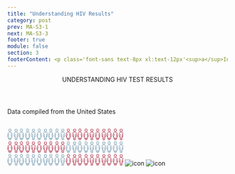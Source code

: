 ```yaml
---
title: "Understanding HIV Results"
category: post
prev: MA-S3-1
next: MA-S3-3
footer: true
module: false
section: 3
footerContent: <p class='font-sans text-8px xl:text-12px'<sup>a</sup>In the United States and 6 dependent areas (American Samoa, Guam, the Northern Mariana Islands, Puerto Rico, the Republic of Palau, and the US Virgin Islands)<br/> <sup> b</sup>In the 50 states and the District of Columbia <br/><span class="font-bold">Reference&#58; 1.</span>Centers for Disease Control and Prevention. HIV Surveillance Report, 2019. Vol 32. Published May 2021. Accessed May 19, 2022. https://www.cdc.gov/hiv/library/reports/hiv-surveillance.html 2. HIV.gov. Too Many People Living with HIV in the U.S. Don’t Know It. June 10, 2019. Accessed May 19, 2022. https://www.hiv.gov/blog/too-many-people-living-hiv-us-don-t-know-it#:~:text=Approximately%201.1%20million%20people%20in,165%2C000%20 people%20in%20the%20U.S.</p>
---
```


<Header title="ok">
  UNDERSTANDING<span className="text-red"> HIV TEST RESULTS</span>
</Header>
<SubHeader>
  <p className="font-sans text-2xl font-bold text-[#395C7E]">
    Data compiled from the United States
  </p>
</SubHeader>

<br />
  <SingleLayout>
<PotatoLayout class='justify-around justify-items-center content-center items-center gap-[1rem] mt-[2rem]'>
  <PotatoLayout class="mx-2 flex-col font-sans" space>
    <svg xmlns="http://www.w3.org/2000/svg" xmlns:xlink="http://www.w3.org/1999/xlink" width="265.332" height="83.831" viewBox="0 0 265.332 83.831">
  <defs>
    <clipPath id="clip-path">
      <rect id="Rectangle_38" data-name="Rectangle 38" width="10.014" height="25.639" fill="#6e95ad"/>
    </clipPath>
    <clipPath id="clip-path-3">
      <rect id="Rectangle_39" data-name="Rectangle 39" width="11.807" height="25.763" fill="#6e95ad"/>
    </clipPath>
    <clipPath id="clip-path-11">
      <rect id="Rectangle_38-3" data-name="Rectangle 38" width="10.014" height="25.639" fill="#a9253f"/>
    </clipPath>
    <clipPath id="clip-path-13">
      <rect id="Rectangle_39-7" data-name="Rectangle 39" width="11.807" height="25.763" fill="#a9253f"/>
    </clipPath>
  </defs>
  <g id="Group_284" data-name="Group 284" transform="translate(-768.08 -743.47)">
    <g id="Group_282" data-name="Group 282" transform="translate(324.9 107.033)">
      <g id="Group_128" data-name="Group 128" transform="translate(458.253 694.629)">
        <g id="Group_127" data-name="Group 127" transform="translate(0 0)" clip-path="url(#clip-path)">
          <path id="Path_151" data-name="Path 151" d="M10.012,52.777a3.237,3.237,0,0,0-.628-1.969,3.14,3.14,0,0,0-2.341-1.385q-1.009-.049-2.023-.066a.081.081,0,0,1-.027,0q-1.013.016-2.023.066A3.14,3.14,0,0,0,.629,50.807,3.238,3.238,0,0,0,0,52.777c.058,1.6.054,3.195,0,4.79A2.856,2.856,0,0,0,.566,59.4a2.774,2.774,0,0,0,.521.53l.009.006c.169.111.349.216.539.325.07.033.142.061.216.088.115.04.226.091.409.166v.722c0,1.6-.006,3.193,0,4.791,0,.873.321,1.355,1.008,1.511.027.006.054.012.082.016l.03.006c.06.009.121.016.186.022.033,0,.067.006.1.007l.066,0h.072l.205,0h.064q.413,0,.827,0h.2q.413,0,.827,0H6l.205,0h.072c.022,0,.045,0,.066,0s.069,0,.1-.007c.064-.006.126-.013.186-.022a.177.177,0,0,0,.03-.006c.028,0,.055-.01.082-.016.687-.156,1-.638,1.008-1.511.009-1.6,0-3.195,0-4.791v-.722c.183-.075.294-.126.409-.166.073-.027.145-.055.216-.088.19-.109.37-.214.539-.325l.009-.006a2.774,2.774,0,0,0,.521-.53,2.856,2.856,0,0,0,.565-1.832c-.054-1.6-.058-3.195,0-4.79m-3.22.517c-.037,4.417.033,8.8-.018,13.223H6.5a1.6,1.6,0,0,1-.779,0H5.536v-.028l-.04-.006v-5.3H4.519v5.3l-.04.006v.028H4.293a1.6,1.6,0,0,1-.779,0H3.24c-.051-4.427.019-8.807-.018-13.223H2.248v6.094l-.036-.019c-.872-.464-1.185-.843-1.2-1.679-.03-1.665.007-3.332.04-5v-.013a2.438,2.438,0,0,1,.067-.533h0a2.09,2.09,0,0,1,1.387-1.6,2.679,2.679,0,0,1,.524-.127,2.649,2.649,0,0,1,.535-.045c.132,0,.262,0,.394,0h.067c.3,0,.6,0,.9,0h.159c.3,0,.6,0,.9,0,.022,0,.045,0,.067,0,.132,0,.262,0,.394,0a2.649,2.649,0,0,1,.535.045,2.679,2.679,0,0,1,.524.127,2.09,2.09,0,0,1,1.387,1.6h0a2.438,2.438,0,0,1,.067.533v.013c.033,1.665.07,3.332.04,5-.015.836-.328,1.215-1.2,1.679l-.036.019V53.293Z" transform="translate(0 -41.964)" fill="#6e95ad"/>
          <path id="Path_152" data-name="Path 152" d="M12.733,0A3.2,3.2,0,0,0,9.524,3.3,3.239,3.239,0,1,0,12.733,0m.033,5.437a2.1,2.1,0,0,1-2.2-2.137,2.193,2.193,0,1,1,4.385-.088,2.124,2.124,0,0,1-2.19,2.226" transform="translate(-7.685 0.001)" fill="#6e95ad"/>
        </g>
        <g id="Group_244" data-name="Group 244" transform="translate(39.577 0)" clip-path="url(#clip-path)">
          <path id="Path_199" data-name="Path 199" d="M10.012,52.777a3.237,3.237,0,0,0-.628-1.969,3.14,3.14,0,0,0-2.341-1.385q-1.009-.049-2.023-.066a.081.081,0,0,1-.027,0q-1.013.016-2.023.066A3.14,3.14,0,0,0,.629,50.807,3.238,3.238,0,0,0,0,52.777c.058,1.6.054,3.195,0,4.79A2.856,2.856,0,0,0,.566,59.4a2.774,2.774,0,0,0,.521.53l.009.006c.169.111.349.216.539.325.07.033.142.061.216.088.115.04.226.091.409.166v.722c0,1.6-.006,3.193,0,4.791,0,.873.321,1.355,1.008,1.511.027.006.054.012.082.016l.03.006c.06.009.121.016.186.022.033,0,.067.006.1.007l.066,0h.072l.205,0h.064q.413,0,.827,0h.2q.413,0,.827,0H6l.205,0h.072c.022,0,.045,0,.066,0s.069,0,.1-.007c.064-.006.126-.013.186-.022a.177.177,0,0,0,.03-.006c.028,0,.055-.01.082-.016.687-.156,1-.638,1.008-1.511.009-1.6,0-3.195,0-4.791v-.722c.183-.075.294-.126.409-.166.073-.027.145-.055.216-.088.19-.109.37-.214.539-.325l.009-.006a2.774,2.774,0,0,0,.521-.53,2.856,2.856,0,0,0,.565-1.832c-.054-1.6-.058-3.195,0-4.79m-3.22.517c-.037,4.417.033,8.8-.018,13.223H6.5a1.6,1.6,0,0,1-.779,0H5.536v-.028l-.04-.006v-5.3H4.519v5.3l-.04.006v.028H4.293a1.6,1.6,0,0,1-.779,0H3.24c-.051-4.427.019-8.807-.018-13.223H2.248v6.094l-.036-.019c-.872-.464-1.185-.843-1.2-1.679-.03-1.665.007-3.332.04-5v-.013a2.438,2.438,0,0,1,.067-.533h0a2.09,2.09,0,0,1,1.387-1.6,2.679,2.679,0,0,1,.524-.127,2.649,2.649,0,0,1,.535-.045c.132,0,.262,0,.394,0h.067c.3,0,.6,0,.9,0h.159c.3,0,.6,0,.9,0,.022,0,.045,0,.067,0,.132,0,.262,0,.394,0a2.649,2.649,0,0,1,.535.045,2.679,2.679,0,0,1,.524.127,2.09,2.09,0,0,1,1.387,1.6h0a2.438,2.438,0,0,1,.067.533v.013c.033,1.665.07,3.332.04,5-.015.836-.328,1.215-1.2,1.679l-.036.019V53.293Z" transform="translate(0 -41.964)" fill="#6e95ad"/>
          <path id="Path_200" data-name="Path 200" d="M12.733,0A3.2,3.2,0,0,0,9.524,3.3,3.239,3.239,0,1,0,12.733,0m.033,5.437a2.1,2.1,0,0,1-2.2-2.137,2.193,2.193,0,1,1,4.385-.088,2.124,2.124,0,0,1-2.19,2.226" transform="translate(-7.685 0.001)" fill="#6e95ad"/>
        </g>
      </g>
      <g id="Group_130" data-name="Group 130" transform="translate(443.18 694.437)">
        <g id="Group_129" data-name="Group 129" transform="translate(0 0)" clip-path="url(#clip-path-3)">
          <path id="Path_153" data-name="Path 153" d="M11.319,64.874c.6-.5.553-1.567.355-2.4-.23-.97-.384-1.959-.577-2.937L10.527,57h0A3.069,3.069,0,0,0,7.7,54.612c-1.23-.048-2.464-.015-3.695.025a2.753,2.753,0,0,0-2.388,1.575,7.675,7.675,0,0,0-.393.9h0l-.53,2.6L.616,60.1C.5,60.65.39,61.2.276,61.749l-.2,1-.055.386A2.072,2.072,0,0,0,.5,64.875l.827.6.425.249c-.053.308-.095.577-.145.844s-.115.536-.164.8A1.262,1.262,0,0,0,2.6,69.026c.171.027.345.036.558.058,0,.8-.012,1.548,0,2.3a1.325,1.325,0,0,0,1.475,1.484c.777.014,1.552.005,2.329,0,1.234,0,1.7-.459,1.7-1.678,0-.7,0-1.4,0-2.111.163-.022.249-.037.338-.045,1.141-.114,1.536-.648,1.329-1.792-.092-.51-.174-1.021-.262-1.527a.924.924,0,0,1,.279-.189ZM5.45,71.848a1.714,1.714,0,0,1-.267.074c-1.041.067-1.074.037-1.074-1V69.09H5.45Zm2.214.025-1.247.067V69.057H7.664Zm2.211-7.186c-.405-2.122-.8-4.171-1.195-6.265l-.91.126c.545,3.182,1.19,6.286,1.747,9.477H2.4a3.306,3.306,0,0,1,.005-.6q.773-4.13,1.559-8.256c.033-.178.032-.36.053-.615l-.871-.152c-.4,2.095-.8,4.16-1.193,6.24a1.8,1.8,0,0,1-.641-.433,1.249,1.249,0,0,1-.277-1.147q.125-.623.249-1.245.409-2.045.811-4.09a2.4,2.4,0,0,1,2.751-2.24c.889,0,1.779.025,2.669.027a2.291,2.291,0,0,1,2.133,1.864c.212,1.136.448,2.266.685,3.4.162.777.326,1.553.482,2.332a1.23,1.23,0,0,1-.678,1.419c-.078.052-.164.1-.258.156" transform="translate(0 -47.11)" fill="#6e95ad"/>
          <path id="Path_154" data-name="Path 154" d="M23.614,3.293a3.223,3.223,0,1,1-6.446-.109,3.224,3.224,0,1,1,6.446.109M20.4,5.5a2.228,2.228,0,0,0,2.27-2.2A2.262,2.262,0,0,0,20.441.957a2.3,2.3,0,0,0-2.328,2.255A2.286,2.286,0,0,0,20.4,5.5" transform="translate(-14.437 -0.001)" fill="#6e95ad"/>
        </g>
      </g>
      <g id="Group_242" data-name="Group 242" transform="translate(469.58 694.437)">
        <g id="Group_129-2" data-name="Group 129" transform="translate(0 0)" clip-path="url(#clip-path-3)">
          <path id="Path_153-2" data-name="Path 153" d="M11.319,64.874c.6-.5.553-1.567.355-2.4-.23-.97-.384-1.959-.577-2.937L10.527,57h0A3.069,3.069,0,0,0,7.7,54.612c-1.23-.048-2.464-.015-3.695.025a2.753,2.753,0,0,0-2.388,1.575,7.675,7.675,0,0,0-.393.9h0l-.53,2.6L.616,60.1C.5,60.65.39,61.2.276,61.749l-.2,1-.055.386A2.072,2.072,0,0,0,.5,64.875l.827.6.425.249c-.053.308-.095.577-.145.844s-.115.536-.164.8A1.262,1.262,0,0,0,2.6,69.026c.171.027.345.036.558.058,0,.8-.012,1.548,0,2.3a1.325,1.325,0,0,0,1.475,1.484c.777.014,1.552.005,2.329,0,1.234,0,1.7-.459,1.7-1.678,0-.7,0-1.4,0-2.111.163-.022.249-.037.338-.045,1.141-.114,1.536-.648,1.329-1.792-.092-.51-.174-1.021-.262-1.527a.924.924,0,0,1,.279-.189ZM5.45,71.848a1.714,1.714,0,0,1-.267.074c-1.041.067-1.074.037-1.074-1V69.09H5.45Zm2.214.025-1.247.067V69.057H7.664Zm2.211-7.186c-.405-2.122-.8-4.171-1.195-6.265l-.91.126c.545,3.182,1.19,6.286,1.747,9.477H2.4a3.306,3.306,0,0,1,.005-.6q.773-4.13,1.559-8.256c.033-.178.032-.36.053-.615l-.871-.152c-.4,2.095-.8,4.16-1.193,6.24a1.8,1.8,0,0,1-.641-.433,1.249,1.249,0,0,1-.277-1.147q.125-.623.249-1.245.409-2.045.811-4.09a2.4,2.4,0,0,1,2.751-2.24c.889,0,1.779.025,2.669.027a2.291,2.291,0,0,1,2.133,1.864c.212,1.136.448,2.266.685,3.4.162.777.326,1.553.482,2.332a1.23,1.23,0,0,1-.678,1.419c-.078.052-.164.1-.258.156" transform="translate(0 -47.11)" fill="#6e95ad"/>
          <path id="Path_154-2" data-name="Path 154" d="M23.614,3.293a3.223,3.223,0,1,1-6.446-.109,3.224,3.224,0,1,1,6.446.109M20.4,5.5a2.228,2.228,0,0,0,2.27-2.2A2.262,2.262,0,0,0,20.441.957a2.3,2.3,0,0,0-2.328,2.255A2.286,2.286,0,0,0,20.4,5.5" transform="translate(-14.437 -0.001)" fill="#6e95ad"/>
        </g>
      </g>
      <g id="Group_243" data-name="Group 243" transform="translate(483.675 694.437)">
        <g id="Group_129-3" data-name="Group 129" transform="translate(0 0)" clip-path="url(#clip-path-3)">
          <path id="Path_153-3" data-name="Path 153" d="M11.319,64.874c.6-.5.553-1.567.355-2.4-.23-.97-.384-1.959-.577-2.937L10.527,57h0A3.069,3.069,0,0,0,7.7,54.612c-1.23-.048-2.464-.015-3.695.025a2.753,2.753,0,0,0-2.388,1.575,7.675,7.675,0,0,0-.393.9h0l-.53,2.6L.616,60.1C.5,60.65.39,61.2.276,61.749l-.2,1-.055.386A2.072,2.072,0,0,0,.5,64.875l.827.6.425.249c-.053.308-.095.577-.145.844s-.115.536-.164.8A1.262,1.262,0,0,0,2.6,69.026c.171.027.345.036.558.058,0,.8-.012,1.548,0,2.3a1.325,1.325,0,0,0,1.475,1.484c.777.014,1.552.005,2.329,0,1.234,0,1.7-.459,1.7-1.678,0-.7,0-1.4,0-2.111.163-.022.249-.037.338-.045,1.141-.114,1.536-.648,1.329-1.792-.092-.51-.174-1.021-.262-1.527a.924.924,0,0,1,.279-.189ZM5.45,71.848a1.714,1.714,0,0,1-.267.074c-1.041.067-1.074.037-1.074-1V69.09H5.45Zm2.214.025-1.247.067V69.057H7.664Zm2.211-7.186c-.405-2.122-.8-4.171-1.195-6.265l-.91.126c.545,3.182,1.19,6.286,1.747,9.477H2.4a3.306,3.306,0,0,1,.005-.6q.773-4.13,1.559-8.256c.033-.178.032-.36.053-.615l-.871-.152c-.4,2.095-.8,4.16-1.193,6.24a1.8,1.8,0,0,1-.641-.433,1.249,1.249,0,0,1-.277-1.147q.125-.623.249-1.245.409-2.045.811-4.09a2.4,2.4,0,0,1,2.751-2.24c.889,0,1.779.025,2.669.027a2.291,2.291,0,0,1,2.133,1.864c.212,1.136.448,2.266.685,3.4.162.777.326,1.553.482,2.332a1.23,1.23,0,0,1-.678,1.419c-.078.052-.164.1-.258.156" transform="translate(0 -47.11)" fill="#6e95ad"/>
          <path id="Path_154-3" data-name="Path 154" d="M23.614,3.293a3.223,3.223,0,1,1-6.446-.109,3.224,3.224,0,1,1,6.446.109M20.4,5.5a2.228,2.228,0,0,0,2.27-2.2A2.262,2.262,0,0,0,20.441.957a2.3,2.3,0,0,0-2.328,2.255A2.286,2.286,0,0,0,20.4,5.5" transform="translate(-14.437 -0.001)" fill="#6e95ad"/>
        </g>
      </g>
    </g>
    <g id="Group_283" data-name="Group 283" transform="translate(391.9 107.033)">
      <g id="Group_128-2" data-name="Group 128" transform="translate(458.253 694.629)">
        <g id="Group_127-2" data-name="Group 127" transform="translate(0 0)" clip-path="url(#clip-path)">
          <path id="Path_151-2" data-name="Path 151" d="M10.012,52.777a3.237,3.237,0,0,0-.628-1.969,3.14,3.14,0,0,0-2.341-1.385q-1.009-.049-2.023-.066a.081.081,0,0,1-.027,0q-1.013.016-2.023.066A3.14,3.14,0,0,0,.629,50.807,3.238,3.238,0,0,0,0,52.777c.058,1.6.054,3.195,0,4.79A2.856,2.856,0,0,0,.566,59.4a2.774,2.774,0,0,0,.521.53l.009.006c.169.111.349.216.539.325.07.033.142.061.216.088.115.04.226.091.409.166v.722c0,1.6-.006,3.193,0,4.791,0,.873.321,1.355,1.008,1.511.027.006.054.012.082.016l.03.006c.06.009.121.016.186.022.033,0,.067.006.1.007l.066,0h.072l.205,0h.064q.413,0,.827,0h.2q.413,0,.827,0H6l.205,0h.072c.022,0,.045,0,.066,0s.069,0,.1-.007c.064-.006.126-.013.186-.022a.177.177,0,0,0,.03-.006c.028,0,.055-.01.082-.016.687-.156,1-.638,1.008-1.511.009-1.6,0-3.195,0-4.791v-.722c.183-.075.294-.126.409-.166.073-.027.145-.055.216-.088.19-.109.37-.214.539-.325l.009-.006a2.774,2.774,0,0,0,.521-.53,2.856,2.856,0,0,0,.565-1.832c-.054-1.6-.058-3.195,0-4.79m-3.22.517c-.037,4.417.033,8.8-.018,13.223H6.5a1.6,1.6,0,0,1-.779,0H5.536v-.028l-.04-.006v-5.3H4.519v5.3l-.04.006v.028H4.293a1.6,1.6,0,0,1-.779,0H3.24c-.051-4.427.019-8.807-.018-13.223H2.248v6.094l-.036-.019c-.872-.464-1.185-.843-1.2-1.679-.03-1.665.007-3.332.04-5v-.013a2.438,2.438,0,0,1,.067-.533h0a2.09,2.09,0,0,1,1.387-1.6,2.679,2.679,0,0,1,.524-.127,2.649,2.649,0,0,1,.535-.045c.132,0,.262,0,.394,0h.067c.3,0,.6,0,.9,0h.159c.3,0,.6,0,.9,0,.022,0,.045,0,.067,0,.132,0,.262,0,.394,0a2.649,2.649,0,0,1,.535.045,2.679,2.679,0,0,1,.524.127,2.09,2.09,0,0,1,1.387,1.6h0a2.438,2.438,0,0,1,.067.533v.013c.033,1.665.07,3.332.04,5-.015.836-.328,1.215-1.2,1.679l-.036.019V53.293Z" transform="translate(0 -41.964)" fill="#6e95ad"/>
          <path id="Path_152-2" data-name="Path 152" d="M12.733,0A3.2,3.2,0,0,0,9.524,3.3,3.239,3.239,0,1,0,12.733,0m.033,5.437a2.1,2.1,0,0,1-2.2-2.137,2.193,2.193,0,1,1,4.385-.088,2.124,2.124,0,0,1-2.19,2.226" transform="translate(-7.685 0.001)" fill="#6e95ad"/>
        </g>
        <g id="Group_244-2" data-name="Group 244" transform="translate(39.577 0)" clip-path="url(#clip-path)">
          <path id="Path_199-2" data-name="Path 199" d="M10.012,52.777a3.237,3.237,0,0,0-.628-1.969,3.14,3.14,0,0,0-2.341-1.385q-1.009-.049-2.023-.066a.081.081,0,0,1-.027,0q-1.013.016-2.023.066A3.14,3.14,0,0,0,.629,50.807,3.238,3.238,0,0,0,0,52.777c.058,1.6.054,3.195,0,4.79A2.856,2.856,0,0,0,.566,59.4a2.774,2.774,0,0,0,.521.53l.009.006c.169.111.349.216.539.325.07.033.142.061.216.088.115.04.226.091.409.166v.722c0,1.6-.006,3.193,0,4.791,0,.873.321,1.355,1.008,1.511.027.006.054.012.082.016l.03.006c.06.009.121.016.186.022.033,0,.067.006.1.007l.066,0h.072l.205,0h.064q.413,0,.827,0h.2q.413,0,.827,0H6l.205,0h.072c.022,0,.045,0,.066,0s.069,0,.1-.007c.064-.006.126-.013.186-.022a.177.177,0,0,0,.03-.006c.028,0,.055-.01.082-.016.687-.156,1-.638,1.008-1.511.009-1.6,0-3.195,0-4.791v-.722c.183-.075.294-.126.409-.166.073-.027.145-.055.216-.088.19-.109.37-.214.539-.325l.009-.006a2.774,2.774,0,0,0,.521-.53,2.856,2.856,0,0,0,.565-1.832c-.054-1.6-.058-3.195,0-4.79m-3.22.517c-.037,4.417.033,8.8-.018,13.223H6.5a1.6,1.6,0,0,1-.779,0H5.536v-.028l-.04-.006v-5.3H4.519v5.3l-.04.006v.028H4.293a1.6,1.6,0,0,1-.779,0H3.24c-.051-4.427.019-8.807-.018-13.223H2.248v6.094l-.036-.019c-.872-.464-1.185-.843-1.2-1.679-.03-1.665.007-3.332.04-5v-.013a2.438,2.438,0,0,1,.067-.533h0a2.09,2.09,0,0,1,1.387-1.6,2.679,2.679,0,0,1,.524-.127,2.649,2.649,0,0,1,.535-.045c.132,0,.262,0,.394,0h.067c.3,0,.6,0,.9,0h.159c.3,0,.6,0,.9,0,.022,0,.045,0,.067,0,.132,0,.262,0,.394,0a2.649,2.649,0,0,1,.535.045,2.679,2.679,0,0,1,.524.127,2.09,2.09,0,0,1,1.387,1.6h0a2.438,2.438,0,0,1,.067.533v.013c.033,1.665.07,3.332.04,5-.015.836-.328,1.215-1.2,1.679l-.036.019V53.293Z" transform="translate(0 -41.964)" fill="#6e95ad"/>
          <path id="Path_200-2" data-name="Path 200" d="M12.733,0A3.2,3.2,0,0,0,9.524,3.3,3.239,3.239,0,1,0,12.733,0m.033,5.437a2.1,2.1,0,0,1-2.2-2.137,2.193,2.193,0,1,1,4.385-.088,2.124,2.124,0,0,1-2.19,2.226" transform="translate(-7.685 0.001)" fill="#6e95ad"/>
        </g>
      </g>
      <g id="Group_130-2" data-name="Group 130" transform="translate(443.18 694.437)">
        <g id="Group_129-4" data-name="Group 129" transform="translate(0 0)" clip-path="url(#clip-path-3)">
          <path id="Path_153-4" data-name="Path 153" d="M11.319,64.874c.6-.5.553-1.567.355-2.4-.23-.97-.384-1.959-.577-2.937L10.527,57h0A3.069,3.069,0,0,0,7.7,54.612c-1.23-.048-2.464-.015-3.695.025a2.753,2.753,0,0,0-2.388,1.575,7.675,7.675,0,0,0-.393.9h0l-.53,2.6L.616,60.1C.5,60.65.39,61.2.276,61.749l-.2,1-.055.386A2.072,2.072,0,0,0,.5,64.875l.827.6.425.249c-.053.308-.095.577-.145.844s-.115.536-.164.8A1.262,1.262,0,0,0,2.6,69.026c.171.027.345.036.558.058,0,.8-.012,1.548,0,2.3a1.325,1.325,0,0,0,1.475,1.484c.777.014,1.552.005,2.329,0,1.234,0,1.7-.459,1.7-1.678,0-.7,0-1.4,0-2.111.163-.022.249-.037.338-.045,1.141-.114,1.536-.648,1.329-1.792-.092-.51-.174-1.021-.262-1.527a.924.924,0,0,1,.279-.189ZM5.45,71.848a1.714,1.714,0,0,1-.267.074c-1.041.067-1.074.037-1.074-1V69.09H5.45Zm2.214.025-1.247.067V69.057H7.664Zm2.211-7.186c-.405-2.122-.8-4.171-1.195-6.265l-.91.126c.545,3.182,1.19,6.286,1.747,9.477H2.4a3.306,3.306,0,0,1,.005-.6q.773-4.13,1.559-8.256c.033-.178.032-.36.053-.615l-.871-.152c-.4,2.095-.8,4.16-1.193,6.24a1.8,1.8,0,0,1-.641-.433,1.249,1.249,0,0,1-.277-1.147q.125-.623.249-1.245.409-2.045.811-4.09a2.4,2.4,0,0,1,2.751-2.24c.889,0,1.779.025,2.669.027a2.291,2.291,0,0,1,2.133,1.864c.212,1.136.448,2.266.685,3.4.162.777.326,1.553.482,2.332a1.23,1.23,0,0,1-.678,1.419c-.078.052-.164.1-.258.156" transform="translate(0 -47.11)" fill="#6e95ad"/>
          <path id="Path_154-4" data-name="Path 154" d="M23.614,3.293a3.223,3.223,0,1,1-6.446-.109,3.224,3.224,0,1,1,6.446.109M20.4,5.5a2.228,2.228,0,0,0,2.27-2.2A2.262,2.262,0,0,0,20.441.957a2.3,2.3,0,0,0-2.328,2.255A2.286,2.286,0,0,0,20.4,5.5" transform="translate(-14.437 -0.001)" fill="#6e95ad"/>
        </g>
      </g>
      <g id="Group_242-2" data-name="Group 242" transform="translate(469.58 694.437)">
        <g id="Group_129-5" data-name="Group 129" transform="translate(0 0)" clip-path="url(#clip-path-3)">
          <path id="Path_153-5" data-name="Path 153" d="M11.319,64.874c.6-.5.553-1.567.355-2.4-.23-.97-.384-1.959-.577-2.937L10.527,57h0A3.069,3.069,0,0,0,7.7,54.612c-1.23-.048-2.464-.015-3.695.025a2.753,2.753,0,0,0-2.388,1.575,7.675,7.675,0,0,0-.393.9h0l-.53,2.6L.616,60.1C.5,60.65.39,61.2.276,61.749l-.2,1-.055.386A2.072,2.072,0,0,0,.5,64.875l.827.6.425.249c-.053.308-.095.577-.145.844s-.115.536-.164.8A1.262,1.262,0,0,0,2.6,69.026c.171.027.345.036.558.058,0,.8-.012,1.548,0,2.3a1.325,1.325,0,0,0,1.475,1.484c.777.014,1.552.005,2.329,0,1.234,0,1.7-.459,1.7-1.678,0-.7,0-1.4,0-2.111.163-.022.249-.037.338-.045,1.141-.114,1.536-.648,1.329-1.792-.092-.51-.174-1.021-.262-1.527a.924.924,0,0,1,.279-.189ZM5.45,71.848a1.714,1.714,0,0,1-.267.074c-1.041.067-1.074.037-1.074-1V69.09H5.45Zm2.214.025-1.247.067V69.057H7.664Zm2.211-7.186c-.405-2.122-.8-4.171-1.195-6.265l-.91.126c.545,3.182,1.19,6.286,1.747,9.477H2.4a3.306,3.306,0,0,1,.005-.6q.773-4.13,1.559-8.256c.033-.178.032-.36.053-.615l-.871-.152c-.4,2.095-.8,4.16-1.193,6.24a1.8,1.8,0,0,1-.641-.433,1.249,1.249,0,0,1-.277-1.147q.125-.623.249-1.245.409-2.045.811-4.09a2.4,2.4,0,0,1,2.751-2.24c.889,0,1.779.025,2.669.027a2.291,2.291,0,0,1,2.133,1.864c.212,1.136.448,2.266.685,3.4.162.777.326,1.553.482,2.332a1.23,1.23,0,0,1-.678,1.419c-.078.052-.164.1-.258.156" transform="translate(0 -47.11)" fill="#6e95ad"/>
          <path id="Path_154-5" data-name="Path 154" d="M23.614,3.293a3.223,3.223,0,1,1-6.446-.109,3.224,3.224,0,1,1,6.446.109M20.4,5.5a2.228,2.228,0,0,0,2.27-2.2A2.262,2.262,0,0,0,20.441.957a2.3,2.3,0,0,0-2.328,2.255A2.286,2.286,0,0,0,20.4,5.5" transform="translate(-14.437 -0.001)" fill="#6e95ad"/>
        </g>
      </g>
      <g id="Group_243-2" data-name="Group 243" transform="translate(483.675 694.437)">
        <g id="Group_129-6" data-name="Group 129" transform="translate(0 0)" clip-path="url(#clip-path-3)">
          <path id="Path_153-6" data-name="Path 153" d="M11.319,64.874c.6-.5.553-1.567.355-2.4-.23-.97-.384-1.959-.577-2.937L10.527,57h0A3.069,3.069,0,0,0,7.7,54.612c-1.23-.048-2.464-.015-3.695.025a2.753,2.753,0,0,0-2.388,1.575,7.675,7.675,0,0,0-.393.9h0l-.53,2.6L.616,60.1C.5,60.65.39,61.2.276,61.749l-.2,1-.055.386A2.072,2.072,0,0,0,.5,64.875l.827.6.425.249c-.053.308-.095.577-.145.844s-.115.536-.164.8A1.262,1.262,0,0,0,2.6,69.026c.171.027.345.036.558.058,0,.8-.012,1.548,0,2.3a1.325,1.325,0,0,0,1.475,1.484c.777.014,1.552.005,2.329,0,1.234,0,1.7-.459,1.7-1.678,0-.7,0-1.4,0-2.111.163-.022.249-.037.338-.045,1.141-.114,1.536-.648,1.329-1.792-.092-.51-.174-1.021-.262-1.527a.924.924,0,0,1,.279-.189ZM5.45,71.848a1.714,1.714,0,0,1-.267.074c-1.041.067-1.074.037-1.074-1V69.09H5.45Zm2.214.025-1.247.067V69.057H7.664Zm2.211-7.186c-.405-2.122-.8-4.171-1.195-6.265l-.91.126c.545,3.182,1.19,6.286,1.747,9.477H2.4a3.306,3.306,0,0,1,.005-.6q.773-4.13,1.559-8.256c.033-.178.032-.36.053-.615l-.871-.152c-.4,2.095-.8,4.16-1.193,6.24a1.8,1.8,0,0,1-.641-.433,1.249,1.249,0,0,1-.277-1.147q.125-.623.249-1.245.409-2.045.811-4.09a2.4,2.4,0,0,1,2.751-2.24c.889,0,1.779.025,2.669.027a2.291,2.291,0,0,1,2.133,1.864c.212,1.136.448,2.266.685,3.4.162.777.326,1.553.482,2.332a1.23,1.23,0,0,1-.678,1.419c-.078.052-.164.1-.258.156" transform="translate(0 -47.11)" fill="#6e95ad"/>
          <path id="Path_154-6" data-name="Path 154" d="M23.614,3.293a3.223,3.223,0,1,1-6.446-.109,3.224,3.224,0,1,1,6.446.109M20.4,5.5a2.228,2.228,0,0,0,2.27-2.2A2.262,2.262,0,0,0,20.441.957a2.3,2.3,0,0,0-2.328,2.255A2.286,2.286,0,0,0,20.4,5.5" transform="translate(-14.437 -0.001)" fill="#6e95ad"/>
        </g>
      </g>
    </g>
  </g>
  <g id="Group_285" data-name="Group 285" transform="translate(-768.08 -772.47)">
    <g id="Group_282-2" data-name="Group 282" transform="translate(324.9 107.033)">
      <g id="Group_128-3" data-name="Group 128" transform="translate(458.253 694.629)">
        <g id="Group_127-3" data-name="Group 127" transform="translate(0 0)" clip-path="url(#clip-path-11)">
          <path id="Path_151-3" data-name="Path 151" d="M10.012,52.777a3.237,3.237,0,0,0-.628-1.969,3.14,3.14,0,0,0-2.341-1.385q-1.009-.049-2.023-.066a.081.081,0,0,1-.027,0q-1.013.016-2.023.066A3.14,3.14,0,0,0,.629,50.807,3.238,3.238,0,0,0,0,52.777c.058,1.6.054,3.195,0,4.79A2.856,2.856,0,0,0,.566,59.4a2.774,2.774,0,0,0,.521.53l.009.006c.169.111.349.216.539.325.07.033.142.061.216.088.115.04.226.091.409.166v.722c0,1.6-.006,3.193,0,4.791,0,.873.321,1.355,1.008,1.511.027.006.054.012.082.016l.03.006c.06.009.121.016.186.022.033,0,.067.006.1.007l.066,0h.072l.205,0h.064q.413,0,.827,0h.2q.413,0,.827,0H6l.205,0h.072c.022,0,.045,0,.066,0s.069,0,.1-.007c.064-.006.126-.013.186-.022a.177.177,0,0,0,.03-.006c.028,0,.055-.01.082-.016.687-.156,1-.638,1.008-1.511.009-1.6,0-3.195,0-4.791v-.722c.183-.075.294-.126.409-.166.073-.027.145-.055.216-.088.19-.109.37-.214.539-.325l.009-.006a2.774,2.774,0,0,0,.521-.53,2.856,2.856,0,0,0,.565-1.832c-.054-1.6-.058-3.195,0-4.79m-3.22.517c-.037,4.417.033,8.8-.018,13.223H6.5a1.6,1.6,0,0,1-.779,0H5.536v-.028l-.04-.006v-5.3H4.519v5.3l-.04.006v.028H4.293a1.6,1.6,0,0,1-.779,0H3.24c-.051-4.427.019-8.807-.018-13.223H2.248v6.094l-.036-.019c-.872-.464-1.185-.843-1.2-1.679-.03-1.665.007-3.332.04-5v-.013a2.438,2.438,0,0,1,.067-.533h0a2.09,2.09,0,0,1,1.387-1.6,2.679,2.679,0,0,1,.524-.127,2.649,2.649,0,0,1,.535-.045c.132,0,.262,0,.394,0h.067c.3,0,.6,0,.9,0h.159c.3,0,.6,0,.9,0,.022,0,.045,0,.067,0,.132,0,.262,0,.394,0a2.649,2.649,0,0,1,.535.045,2.679,2.679,0,0,1,.524.127,2.09,2.09,0,0,1,1.387,1.6h0a2.438,2.438,0,0,1,.067.533v.013c.033,1.665.07,3.332.04,5-.015.836-.328,1.215-1.2,1.679l-.036.019V53.293Z" transform="translate(0 -41.964)" fill="#a9253f"/>
          <path id="Path_152-3" data-name="Path 152" d="M12.733,0A3.2,3.2,0,0,0,9.524,3.3,3.239,3.239,0,1,0,12.733,0m.033,5.437a2.1,2.1,0,0,1-2.2-2.137,2.193,2.193,0,1,1,4.385-.088,2.124,2.124,0,0,1-2.19,2.226" transform="translate(-7.685 0.001)" fill="#a9253f"/>
        </g>
        <g id="Group_244-3" data-name="Group 244" transform="translate(39.577 0)" clip-path="url(#clip-path-11)">
          <path id="Path_199-3" data-name="Path 199" d="M10.012,52.777a3.237,3.237,0,0,0-.628-1.969,3.14,3.14,0,0,0-2.341-1.385q-1.009-.049-2.023-.066a.081.081,0,0,1-.027,0q-1.013.016-2.023.066A3.14,3.14,0,0,0,.629,50.807,3.238,3.238,0,0,0,0,52.777c.058,1.6.054,3.195,0,4.79A2.856,2.856,0,0,0,.566,59.4a2.774,2.774,0,0,0,.521.53l.009.006c.169.111.349.216.539.325.07.033.142.061.216.088.115.04.226.091.409.166v.722c0,1.6-.006,3.193,0,4.791,0,.873.321,1.355,1.008,1.511.027.006.054.012.082.016l.03.006c.06.009.121.016.186.022.033,0,.067.006.1.007l.066,0h.072l.205,0h.064q.413,0,.827,0h.2q.413,0,.827,0H6l.205,0h.072c.022,0,.045,0,.066,0s.069,0,.1-.007c.064-.006.126-.013.186-.022a.177.177,0,0,0,.03-.006c.028,0,.055-.01.082-.016.687-.156,1-.638,1.008-1.511.009-1.6,0-3.195,0-4.791v-.722c.183-.075.294-.126.409-.166.073-.027.145-.055.216-.088.19-.109.37-.214.539-.325l.009-.006a2.774,2.774,0,0,0,.521-.53,2.856,2.856,0,0,0,.565-1.832c-.054-1.6-.058-3.195,0-4.79m-3.22.517c-.037,4.417.033,8.8-.018,13.223H6.5a1.6,1.6,0,0,1-.779,0H5.536v-.028l-.04-.006v-5.3H4.519v5.3l-.04.006v.028H4.293a1.6,1.6,0,0,1-.779,0H3.24c-.051-4.427.019-8.807-.018-13.223H2.248v6.094l-.036-.019c-.872-.464-1.185-.843-1.2-1.679-.03-1.665.007-3.332.04-5v-.013a2.438,2.438,0,0,1,.067-.533h0a2.09,2.09,0,0,1,1.387-1.6,2.679,2.679,0,0,1,.524-.127,2.649,2.649,0,0,1,.535-.045c.132,0,.262,0,.394,0h.067c.3,0,.6,0,.9,0h.159c.3,0,.6,0,.9,0,.022,0,.045,0,.067,0,.132,0,.262,0,.394,0a2.649,2.649,0,0,1,.535.045,2.679,2.679,0,0,1,.524.127,2.09,2.09,0,0,1,1.387,1.6h0a2.438,2.438,0,0,1,.067.533v.013c.033,1.665.07,3.332.04,5-.015.836-.328,1.215-1.2,1.679l-.036.019V53.293Z" transform="translate(0 -41.964)" fill="#a9253f"/>
          <path id="Path_200-3" data-name="Path 200" d="M12.733,0A3.2,3.2,0,0,0,9.524,3.3,3.239,3.239,0,1,0,12.733,0m.033,5.437a2.1,2.1,0,0,1-2.2-2.137,2.193,2.193,0,1,1,4.385-.088,2.124,2.124,0,0,1-2.19,2.226" transform="translate(-7.685 0.001)" fill="#a9253f"/>
        </g>
      </g>
      <g id="Group_130-3" data-name="Group 130" transform="translate(443.18 694.437)">
        <g id="Group_129-7" data-name="Group 129" transform="translate(0 0)" clip-path="url(#clip-path-13)">
          <path id="Path_153-7" data-name="Path 153" d="M11.319,64.874c.6-.5.553-1.567.355-2.4-.23-.97-.384-1.959-.577-2.937L10.527,57h0A3.069,3.069,0,0,0,7.7,54.612c-1.23-.048-2.464-.015-3.695.025a2.753,2.753,0,0,0-2.388,1.575,7.675,7.675,0,0,0-.393.9h0l-.53,2.6L.616,60.1C.5,60.65.39,61.2.276,61.749l-.2,1-.055.386A2.072,2.072,0,0,0,.5,64.875l.827.6.425.249c-.053.308-.095.577-.145.844s-.115.536-.164.8A1.262,1.262,0,0,0,2.6,69.026c.171.027.345.036.558.058,0,.8-.012,1.548,0,2.3a1.325,1.325,0,0,0,1.475,1.484c.777.014,1.552.005,2.329,0,1.234,0,1.7-.459,1.7-1.678,0-.7,0-1.4,0-2.111.163-.022.249-.037.338-.045,1.141-.114,1.536-.648,1.329-1.792-.092-.51-.174-1.021-.262-1.527a.924.924,0,0,1,.279-.189ZM5.45,71.848a1.714,1.714,0,0,1-.267.074c-1.041.067-1.074.037-1.074-1V69.09H5.45Zm2.214.025-1.247.067V69.057H7.664Zm2.211-7.186c-.405-2.122-.8-4.171-1.195-6.265l-.91.126c.545,3.182,1.19,6.286,1.747,9.477H2.4a3.306,3.306,0,0,1,.005-.6q.773-4.13,1.559-8.256c.033-.178.032-.36.053-.615l-.871-.152c-.4,2.095-.8,4.16-1.193,6.24a1.8,1.8,0,0,1-.641-.433,1.249,1.249,0,0,1-.277-1.147q.125-.623.249-1.245.409-2.045.811-4.09a2.4,2.4,0,0,1,2.751-2.24c.889,0,1.779.025,2.669.027a2.291,2.291,0,0,1,2.133,1.864c.212,1.136.448,2.266.685,3.4.162.777.326,1.553.482,2.332a1.23,1.23,0,0,1-.678,1.419c-.078.052-.164.1-.258.156" transform="translate(0 -47.11)" fill="#a9253f"/>
          <path id="Path_154-7" data-name="Path 154" d="M23.614,3.293a3.223,3.223,0,1,1-6.446-.109,3.224,3.224,0,1,1,6.446.109M20.4,5.5a2.228,2.228,0,0,0,2.27-2.2A2.262,2.262,0,0,0,20.441.957a2.3,2.3,0,0,0-2.328,2.255A2.286,2.286,0,0,0,20.4,5.5" transform="translate(-14.437 -0.001)" fill="#a9253f"/>
        </g>
      </g>
      <g id="Group_242-3" data-name="Group 242" transform="translate(469.58 694.437)">
        <g id="Group_129-8" data-name="Group 129" transform="translate(0 0)" clip-path="url(#clip-path-13)">
          <path id="Path_153-8" data-name="Path 153" d="M11.319,64.874c.6-.5.553-1.567.355-2.4-.23-.97-.384-1.959-.577-2.937L10.527,57h0A3.069,3.069,0,0,0,7.7,54.612c-1.23-.048-2.464-.015-3.695.025a2.753,2.753,0,0,0-2.388,1.575,7.675,7.675,0,0,0-.393.9h0l-.53,2.6L.616,60.1C.5,60.65.39,61.2.276,61.749l-.2,1-.055.386A2.072,2.072,0,0,0,.5,64.875l.827.6.425.249c-.053.308-.095.577-.145.844s-.115.536-.164.8A1.262,1.262,0,0,0,2.6,69.026c.171.027.345.036.558.058,0,.8-.012,1.548,0,2.3a1.325,1.325,0,0,0,1.475,1.484c.777.014,1.552.005,2.329,0,1.234,0,1.7-.459,1.7-1.678,0-.7,0-1.4,0-2.111.163-.022.249-.037.338-.045,1.141-.114,1.536-.648,1.329-1.792-.092-.51-.174-1.021-.262-1.527a.924.924,0,0,1,.279-.189ZM5.45,71.848a1.714,1.714,0,0,1-.267.074c-1.041.067-1.074.037-1.074-1V69.09H5.45Zm2.214.025-1.247.067V69.057H7.664Zm2.211-7.186c-.405-2.122-.8-4.171-1.195-6.265l-.91.126c.545,3.182,1.19,6.286,1.747,9.477H2.4a3.306,3.306,0,0,1,.005-.6q.773-4.13,1.559-8.256c.033-.178.032-.36.053-.615l-.871-.152c-.4,2.095-.8,4.16-1.193,6.24a1.8,1.8,0,0,1-.641-.433,1.249,1.249,0,0,1-.277-1.147q.125-.623.249-1.245.409-2.045.811-4.09a2.4,2.4,0,0,1,2.751-2.24c.889,0,1.779.025,2.669.027a2.291,2.291,0,0,1,2.133,1.864c.212,1.136.448,2.266.685,3.4.162.777.326,1.553.482,2.332a1.23,1.23,0,0,1-.678,1.419c-.078.052-.164.1-.258.156" transform="translate(0 -47.11)" fill="#a9253f"/>
          <path id="Path_154-8" data-name="Path 154" d="M23.614,3.293a3.223,3.223,0,1,1-6.446-.109,3.224,3.224,0,1,1,6.446.109M20.4,5.5a2.228,2.228,0,0,0,2.27-2.2A2.262,2.262,0,0,0,20.441.957a2.3,2.3,0,0,0-2.328,2.255A2.286,2.286,0,0,0,20.4,5.5" transform="translate(-14.437 -0.001)" fill="#a9253f"/>
        </g>
      </g>
      <g id="Group_243-3" data-name="Group 243" transform="translate(483.675 694.437)">
        <g id="Group_129-9" data-name="Group 129" transform="translate(0 0)" clip-path="url(#clip-path-13)">
          <path id="Path_153-9" data-name="Path 153" d="M11.319,64.874c.6-.5.553-1.567.355-2.4-.23-.97-.384-1.959-.577-2.937L10.527,57h0A3.069,3.069,0,0,0,7.7,54.612c-1.23-.048-2.464-.015-3.695.025a2.753,2.753,0,0,0-2.388,1.575,7.675,7.675,0,0,0-.393.9h0l-.53,2.6L.616,60.1C.5,60.65.39,61.2.276,61.749l-.2,1-.055.386A2.072,2.072,0,0,0,.5,64.875l.827.6.425.249c-.053.308-.095.577-.145.844s-.115.536-.164.8A1.262,1.262,0,0,0,2.6,69.026c.171.027.345.036.558.058,0,.8-.012,1.548,0,2.3a1.325,1.325,0,0,0,1.475,1.484c.777.014,1.552.005,2.329,0,1.234,0,1.7-.459,1.7-1.678,0-.7,0-1.4,0-2.111.163-.022.249-.037.338-.045,1.141-.114,1.536-.648,1.329-1.792-.092-.51-.174-1.021-.262-1.527a.924.924,0,0,1,.279-.189ZM5.45,71.848a1.714,1.714,0,0,1-.267.074c-1.041.067-1.074.037-1.074-1V69.09H5.45Zm2.214.025-1.247.067V69.057H7.664Zm2.211-7.186c-.405-2.122-.8-4.171-1.195-6.265l-.91.126c.545,3.182,1.19,6.286,1.747,9.477H2.4a3.306,3.306,0,0,1,.005-.6q.773-4.13,1.559-8.256c.033-.178.032-.36.053-.615l-.871-.152c-.4,2.095-.8,4.16-1.193,6.24a1.8,1.8,0,0,1-.641-.433,1.249,1.249,0,0,1-.277-1.147q.125-.623.249-1.245.409-2.045.811-4.09a2.4,2.4,0,0,1,2.751-2.24c.889,0,1.779.025,2.669.027a2.291,2.291,0,0,1,2.133,1.864c.212,1.136.448,2.266.685,3.4.162.777.326,1.553.482,2.332a1.23,1.23,0,0,1-.678,1.419c-.078.052-.164.1-.258.156" transform="translate(0 -47.11)" fill="#a9253f"/>
          <path id="Path_154-9" data-name="Path 154" d="M23.614,3.293a3.223,3.223,0,1,1-6.446-.109,3.224,3.224,0,1,1,6.446.109M20.4,5.5a2.228,2.228,0,0,0,2.27-2.2A2.262,2.262,0,0,0,20.441.957a2.3,2.3,0,0,0-2.328,2.255A2.286,2.286,0,0,0,20.4,5.5" transform="translate(-14.437 -0.001)" fill="#a9253f"/>
        </g>
      </g>
    </g>
    <g id="Group_283-2" data-name="Group 283" transform="translate(391.9 107.033)">
      <g id="Group_128-4" data-name="Group 128" transform="translate(458.253 694.629)">
        <g id="Group_127-4" data-name="Group 127" transform="translate(0 0)" clip-path="url(#clip-path-11)">
          <path id="Path_151-4" data-name="Path 151" d="M10.012,52.777a3.237,3.237,0,0,0-.628-1.969,3.14,3.14,0,0,0-2.341-1.385q-1.009-.049-2.023-.066a.081.081,0,0,1-.027,0q-1.013.016-2.023.066A3.14,3.14,0,0,0,.629,50.807,3.238,3.238,0,0,0,0,52.777c.058,1.6.054,3.195,0,4.79A2.856,2.856,0,0,0,.566,59.4a2.774,2.774,0,0,0,.521.53l.009.006c.169.111.349.216.539.325.07.033.142.061.216.088.115.04.226.091.409.166v.722c0,1.6-.006,3.193,0,4.791,0,.873.321,1.355,1.008,1.511.027.006.054.012.082.016l.03.006c.06.009.121.016.186.022.033,0,.067.006.1.007l.066,0h.072l.205,0h.064q.413,0,.827,0h.2q.413,0,.827,0H6l.205,0h.072c.022,0,.045,0,.066,0s.069,0,.1-.007c.064-.006.126-.013.186-.022a.177.177,0,0,0,.03-.006c.028,0,.055-.01.082-.016.687-.156,1-.638,1.008-1.511.009-1.6,0-3.195,0-4.791v-.722c.183-.075.294-.126.409-.166.073-.027.145-.055.216-.088.19-.109.37-.214.539-.325l.009-.006a2.774,2.774,0,0,0,.521-.53,2.856,2.856,0,0,0,.565-1.832c-.054-1.6-.058-3.195,0-4.79m-3.22.517c-.037,4.417.033,8.8-.018,13.223H6.5a1.6,1.6,0,0,1-.779,0H5.536v-.028l-.04-.006v-5.3H4.519v5.3l-.04.006v.028H4.293a1.6,1.6,0,0,1-.779,0H3.24c-.051-4.427.019-8.807-.018-13.223H2.248v6.094l-.036-.019c-.872-.464-1.185-.843-1.2-1.679-.03-1.665.007-3.332.04-5v-.013a2.438,2.438,0,0,1,.067-.533h0a2.09,2.09,0,0,1,1.387-1.6,2.679,2.679,0,0,1,.524-.127,2.649,2.649,0,0,1,.535-.045c.132,0,.262,0,.394,0h.067c.3,0,.6,0,.9,0h.159c.3,0,.6,0,.9,0,.022,0,.045,0,.067,0,.132,0,.262,0,.394,0a2.649,2.649,0,0,1,.535.045,2.679,2.679,0,0,1,.524.127,2.09,2.09,0,0,1,1.387,1.6h0a2.438,2.438,0,0,1,.067.533v.013c.033,1.665.07,3.332.04,5-.015.836-.328,1.215-1.2,1.679l-.036.019V53.293Z" transform="translate(0 -41.964)" fill="#a9253f"/>
          <path id="Path_152-4" data-name="Path 152" d="M12.733,0A3.2,3.2,0,0,0,9.524,3.3,3.239,3.239,0,1,0,12.733,0m.033,5.437a2.1,2.1,0,0,1-2.2-2.137,2.193,2.193,0,1,1,4.385-.088,2.124,2.124,0,0,1-2.19,2.226" transform="translate(-7.685 0.001)" fill="#a9253f"/>
        </g>
        <g id="Group_244-4" data-name="Group 244" transform="translate(39.577 0)" clip-path="url(#clip-path-11)">
          <path id="Path_199-4" data-name="Path 199" d="M10.012,52.777a3.237,3.237,0,0,0-.628-1.969,3.14,3.14,0,0,0-2.341-1.385q-1.009-.049-2.023-.066a.081.081,0,0,1-.027,0q-1.013.016-2.023.066A3.14,3.14,0,0,0,.629,50.807,3.238,3.238,0,0,0,0,52.777c.058,1.6.054,3.195,0,4.79A2.856,2.856,0,0,0,.566,59.4a2.774,2.774,0,0,0,.521.53l.009.006c.169.111.349.216.539.325.07.033.142.061.216.088.115.04.226.091.409.166v.722c0,1.6-.006,3.193,0,4.791,0,.873.321,1.355,1.008,1.511.027.006.054.012.082.016l.03.006c.06.009.121.016.186.022.033,0,.067.006.1.007l.066,0h.072l.205,0h.064q.413,0,.827,0h.2q.413,0,.827,0H6l.205,0h.072c.022,0,.045,0,.066,0s.069,0,.1-.007c.064-.006.126-.013.186-.022a.177.177,0,0,0,.03-.006c.028,0,.055-.01.082-.016.687-.156,1-.638,1.008-1.511.009-1.6,0-3.195,0-4.791v-.722c.183-.075.294-.126.409-.166.073-.027.145-.055.216-.088.19-.109.37-.214.539-.325l.009-.006a2.774,2.774,0,0,0,.521-.53,2.856,2.856,0,0,0,.565-1.832c-.054-1.6-.058-3.195,0-4.79m-3.22.517c-.037,4.417.033,8.8-.018,13.223H6.5a1.6,1.6,0,0,1-.779,0H5.536v-.028l-.04-.006v-5.3H4.519v5.3l-.04.006v.028H4.293a1.6,1.6,0,0,1-.779,0H3.24c-.051-4.427.019-8.807-.018-13.223H2.248v6.094l-.036-.019c-.872-.464-1.185-.843-1.2-1.679-.03-1.665.007-3.332.04-5v-.013a2.438,2.438,0,0,1,.067-.533h0a2.09,2.09,0,0,1,1.387-1.6,2.679,2.679,0,0,1,.524-.127,2.649,2.649,0,0,1,.535-.045c.132,0,.262,0,.394,0h.067c.3,0,.6,0,.9,0h.159c.3,0,.6,0,.9,0,.022,0,.045,0,.067,0,.132,0,.262,0,.394,0a2.649,2.649,0,0,1,.535.045,2.679,2.679,0,0,1,.524.127,2.09,2.09,0,0,1,1.387,1.6h0a2.438,2.438,0,0,1,.067.533v.013c.033,1.665.07,3.332.04,5-.015.836-.328,1.215-1.2,1.679l-.036.019V53.293Z" transform="translate(0 -41.964)" fill="#a9253f"/>
          <path id="Path_200-4" data-name="Path 200" d="M12.733,0A3.2,3.2,0,0,0,9.524,3.3,3.239,3.239,0,1,0,12.733,0m.033,5.437a2.1,2.1,0,0,1-2.2-2.137,2.193,2.193,0,1,1,4.385-.088,2.124,2.124,0,0,1-2.19,2.226" transform="translate(-7.685 0.001)" fill="#a9253f"/>
        </g>
      </g>
      <g id="Group_130-4" data-name="Group 130" transform="translate(443.18 694.437)">
        <g id="Group_129-10" data-name="Group 129" transform="translate(0 0)" clip-path="url(#clip-path-13)">
          <path id="Path_153-10" data-name="Path 153" d="M11.319,64.874c.6-.5.553-1.567.355-2.4-.23-.97-.384-1.959-.577-2.937L10.527,57h0A3.069,3.069,0,0,0,7.7,54.612c-1.23-.048-2.464-.015-3.695.025a2.753,2.753,0,0,0-2.388,1.575,7.675,7.675,0,0,0-.393.9h0l-.53,2.6L.616,60.1C.5,60.65.39,61.2.276,61.749l-.2,1-.055.386A2.072,2.072,0,0,0,.5,64.875l.827.6.425.249c-.053.308-.095.577-.145.844s-.115.536-.164.8A1.262,1.262,0,0,0,2.6,69.026c.171.027.345.036.558.058,0,.8-.012,1.548,0,2.3a1.325,1.325,0,0,0,1.475,1.484c.777.014,1.552.005,2.329,0,1.234,0,1.7-.459,1.7-1.678,0-.7,0-1.4,0-2.111.163-.022.249-.037.338-.045,1.141-.114,1.536-.648,1.329-1.792-.092-.51-.174-1.021-.262-1.527a.924.924,0,0,1,.279-.189ZM5.45,71.848a1.714,1.714,0,0,1-.267.074c-1.041.067-1.074.037-1.074-1V69.09H5.45Zm2.214.025-1.247.067V69.057H7.664Zm2.211-7.186c-.405-2.122-.8-4.171-1.195-6.265l-.91.126c.545,3.182,1.19,6.286,1.747,9.477H2.4a3.306,3.306,0,0,1,.005-.6q.773-4.13,1.559-8.256c.033-.178.032-.36.053-.615l-.871-.152c-.4,2.095-.8,4.16-1.193,6.24a1.8,1.8,0,0,1-.641-.433,1.249,1.249,0,0,1-.277-1.147q.125-.623.249-1.245.409-2.045.811-4.09a2.4,2.4,0,0,1,2.751-2.24c.889,0,1.779.025,2.669.027a2.291,2.291,0,0,1,2.133,1.864c.212,1.136.448,2.266.685,3.4.162.777.326,1.553.482,2.332a1.23,1.23,0,0,1-.678,1.419c-.078.052-.164.1-.258.156" transform="translate(0 -47.11)" fill="#a9253f"/>
          <path id="Path_154-10" data-name="Path 154" d="M23.614,3.293a3.223,3.223,0,1,1-6.446-.109,3.224,3.224,0,1,1,6.446.109M20.4,5.5a2.228,2.228,0,0,0,2.27-2.2A2.262,2.262,0,0,0,20.441.957a2.3,2.3,0,0,0-2.328,2.255A2.286,2.286,0,0,0,20.4,5.5" transform="translate(-14.437 -0.001)" fill="#a9253f"/>
        </g>
      </g>
      <g id="Group_242-4" data-name="Group 242" transform="translate(469.58 694.437)">
        <g id="Group_129-11" data-name="Group 129" transform="translate(0 0)" clip-path="url(#clip-path-13)">
          <path id="Path_153-11" data-name="Path 153" d="M11.319,64.874c.6-.5.553-1.567.355-2.4-.23-.97-.384-1.959-.577-2.937L10.527,57h0A3.069,3.069,0,0,0,7.7,54.612c-1.23-.048-2.464-.015-3.695.025a2.753,2.753,0,0,0-2.388,1.575,7.675,7.675,0,0,0-.393.9h0l-.53,2.6L.616,60.1C.5,60.65.39,61.2.276,61.749l-.2,1-.055.386A2.072,2.072,0,0,0,.5,64.875l.827.6.425.249c-.053.308-.095.577-.145.844s-.115.536-.164.8A1.262,1.262,0,0,0,2.6,69.026c.171.027.345.036.558.058,0,.8-.012,1.548,0,2.3a1.325,1.325,0,0,0,1.475,1.484c.777.014,1.552.005,2.329,0,1.234,0,1.7-.459,1.7-1.678,0-.7,0-1.4,0-2.111.163-.022.249-.037.338-.045,1.141-.114,1.536-.648,1.329-1.792-.092-.51-.174-1.021-.262-1.527a.924.924,0,0,1,.279-.189ZM5.45,71.848a1.714,1.714,0,0,1-.267.074c-1.041.067-1.074.037-1.074-1V69.09H5.45Zm2.214.025-1.247.067V69.057H7.664Zm2.211-7.186c-.405-2.122-.8-4.171-1.195-6.265l-.91.126c.545,3.182,1.19,6.286,1.747,9.477H2.4a3.306,3.306,0,0,1,.005-.6q.773-4.13,1.559-8.256c.033-.178.032-.36.053-.615l-.871-.152c-.4,2.095-.8,4.16-1.193,6.24a1.8,1.8,0,0,1-.641-.433,1.249,1.249,0,0,1-.277-1.147q.125-.623.249-1.245.409-2.045.811-4.09a2.4,2.4,0,0,1,2.751-2.24c.889,0,1.779.025,2.669.027a2.291,2.291,0,0,1,2.133,1.864c.212,1.136.448,2.266.685,3.4.162.777.326,1.553.482,2.332a1.23,1.23,0,0,1-.678,1.419c-.078.052-.164.1-.258.156" transform="translate(0 -47.11)" fill="#a9253f"/>
          <path id="Path_154-11" data-name="Path 154" d="M23.614,3.293a3.223,3.223,0,1,1-6.446-.109,3.224,3.224,0,1,1,6.446.109M20.4,5.5a2.228,2.228,0,0,0,2.27-2.2A2.262,2.262,0,0,0,20.441.957a2.3,2.3,0,0,0-2.328,2.255A2.286,2.286,0,0,0,20.4,5.5" transform="translate(-14.437 -0.001)" fill="#a9253f"/>
        </g>
      </g>
      <g id="Group_243-4" data-name="Group 243" transform="translate(483.675 694.437)">
        <g id="Group_129-12" data-name="Group 129" transform="translate(0 0)" clip-path="url(#clip-path-13)">
          <path id="Path_153-12" data-name="Path 153" d="M11.319,64.874c.6-.5.553-1.567.355-2.4-.23-.97-.384-1.959-.577-2.937L10.527,57h0A3.069,3.069,0,0,0,7.7,54.612c-1.23-.048-2.464-.015-3.695.025a2.753,2.753,0,0,0-2.388,1.575,7.675,7.675,0,0,0-.393.9h0l-.53,2.6L.616,60.1C.5,60.65.39,61.2.276,61.749l-.2,1-.055.386A2.072,2.072,0,0,0,.5,64.875l.827.6.425.249c-.053.308-.095.577-.145.844s-.115.536-.164.8A1.262,1.262,0,0,0,2.6,69.026c.171.027.345.036.558.058,0,.8-.012,1.548,0,2.3a1.325,1.325,0,0,0,1.475,1.484c.777.014,1.552.005,2.329,0,1.234,0,1.7-.459,1.7-1.678,0-.7,0-1.4,0-2.111.163-.022.249-.037.338-.045,1.141-.114,1.536-.648,1.329-1.792-.092-.51-.174-1.021-.262-1.527a.924.924,0,0,1,.279-.189ZM5.45,71.848a1.714,1.714,0,0,1-.267.074c-1.041.067-1.074.037-1.074-1V69.09H5.45Zm2.214.025-1.247.067V69.057H7.664Zm2.211-7.186c-.405-2.122-.8-4.171-1.195-6.265l-.91.126c.545,3.182,1.19,6.286,1.747,9.477H2.4a3.306,3.306,0,0,1,.005-.6q.773-4.13,1.559-8.256c.033-.178.032-.36.053-.615l-.871-.152c-.4,2.095-.8,4.16-1.193,6.24a1.8,1.8,0,0,1-.641-.433,1.249,1.249,0,0,1-.277-1.147q.125-.623.249-1.245.409-2.045.811-4.09a2.4,2.4,0,0,1,2.751-2.24c.889,0,1.779.025,2.669.027a2.291,2.291,0,0,1,2.133,1.864c.212,1.136.448,2.266.685,3.4.162.777.326,1.553.482,2.332a1.23,1.23,0,0,1-.678,1.419c-.078.052-.164.1-.258.156" transform="translate(0 -47.11)" fill="#a9253f"/>
          <path id="Path_154-12" data-name="Path 154" d="M23.614,3.293a3.223,3.223,0,1,1-6.446-.109,3.224,3.224,0,1,1,6.446.109M20.4,5.5a2.228,2.228,0,0,0,2.27-2.2A2.262,2.262,0,0,0,20.441.957a2.3,2.3,0,0,0-2.328,2.255A2.286,2.286,0,0,0,20.4,5.5" transform="translate(-14.437 -0.001)" fill="#a9253f"/>
        </g>
      </g>
    </g>
  </g>
  <g id="Group_286" data-name="Group 286" transform="translate(-768.08 -801.47)">
    <g id="Group_282-3" data-name="Group 282" transform="translate(324.9 107.033)">
      <g id="Group_128-5" data-name="Group 128" transform="translate(458.253 694.629)">
        <g id="Group_127-5" data-name="Group 127" transform="translate(0 0)" clip-path="url(#clip-path)">
          <path id="Path_151-5" data-name="Path 151" d="M10.012,52.777a3.237,3.237,0,0,0-.628-1.969,3.14,3.14,0,0,0-2.341-1.385q-1.009-.049-2.023-.066a.081.081,0,0,1-.027,0q-1.013.016-2.023.066A3.14,3.14,0,0,0,.629,50.807,3.238,3.238,0,0,0,0,52.777c.058,1.6.054,3.195,0,4.79A2.856,2.856,0,0,0,.566,59.4a2.774,2.774,0,0,0,.521.53l.009.006c.169.111.349.216.539.325.07.033.142.061.216.088.115.04.226.091.409.166v.722c0,1.6-.006,3.193,0,4.791,0,.873.321,1.355,1.008,1.511.027.006.054.012.082.016l.03.006c.06.009.121.016.186.022.033,0,.067.006.1.007l.066,0h.072l.205,0h.064q.413,0,.827,0h.2q.413,0,.827,0H6l.205,0h.072c.022,0,.045,0,.066,0s.069,0,.1-.007c.064-.006.126-.013.186-.022a.177.177,0,0,0,.03-.006c.028,0,.055-.01.082-.016.687-.156,1-.638,1.008-1.511.009-1.6,0-3.195,0-4.791v-.722c.183-.075.294-.126.409-.166.073-.027.145-.055.216-.088.19-.109.37-.214.539-.325l.009-.006a2.774,2.774,0,0,0,.521-.53,2.856,2.856,0,0,0,.565-1.832c-.054-1.6-.058-3.195,0-4.79m-3.22.517c-.037,4.417.033,8.8-.018,13.223H6.5a1.6,1.6,0,0,1-.779,0H5.536v-.028l-.04-.006v-5.3H4.519v5.3l-.04.006v.028H4.293a1.6,1.6,0,0,1-.779,0H3.24c-.051-4.427.019-8.807-.018-13.223H2.248v6.094l-.036-.019c-.872-.464-1.185-.843-1.2-1.679-.03-1.665.007-3.332.04-5v-.013a2.438,2.438,0,0,1,.067-.533h0a2.09,2.09,0,0,1,1.387-1.6,2.679,2.679,0,0,1,.524-.127,2.649,2.649,0,0,1,.535-.045c.132,0,.262,0,.394,0h.067c.3,0,.6,0,.9,0h.159c.3,0,.6,0,.9,0,.022,0,.045,0,.067,0,.132,0,.262,0,.394,0a2.649,2.649,0,0,1,.535.045,2.679,2.679,0,0,1,.524.127,2.09,2.09,0,0,1,1.387,1.6h0a2.438,2.438,0,0,1,.067.533v.013c.033,1.665.07,3.332.04,5-.015.836-.328,1.215-1.2,1.679l-.036.019V53.293Z" transform="translate(0 -41.964)" fill="#6e95ad"/>
          <path id="Path_152-5" data-name="Path 152" d="M12.733,0A3.2,3.2,0,0,0,9.524,3.3,3.239,3.239,0,1,0,12.733,0m.033,5.437a2.1,2.1,0,0,1-2.2-2.137,2.193,2.193,0,1,1,4.385-.088,2.124,2.124,0,0,1-2.19,2.226" transform="translate(-7.685 0.001)" fill="#6e95ad"/>
        </g>
        <g id="Group_244-5" data-name="Group 244" transform="translate(39.577 0)" clip-path="url(#clip-path)">
          <path id="Path_199-5" data-name="Path 199" d="M10.012,52.777a3.237,3.237,0,0,0-.628-1.969,3.14,3.14,0,0,0-2.341-1.385q-1.009-.049-2.023-.066a.081.081,0,0,1-.027,0q-1.013.016-2.023.066A3.14,3.14,0,0,0,.629,50.807,3.238,3.238,0,0,0,0,52.777c.058,1.6.054,3.195,0,4.79A2.856,2.856,0,0,0,.566,59.4a2.774,2.774,0,0,0,.521.53l.009.006c.169.111.349.216.539.325.07.033.142.061.216.088.115.04.226.091.409.166v.722c0,1.6-.006,3.193,0,4.791,0,.873.321,1.355,1.008,1.511.027.006.054.012.082.016l.03.006c.06.009.121.016.186.022.033,0,.067.006.1.007l.066,0h.072l.205,0h.064q.413,0,.827,0h.2q.413,0,.827,0H6l.205,0h.072c.022,0,.045,0,.066,0s.069,0,.1-.007c.064-.006.126-.013.186-.022a.177.177,0,0,0,.03-.006c.028,0,.055-.01.082-.016.687-.156,1-.638,1.008-1.511.009-1.6,0-3.195,0-4.791v-.722c.183-.075.294-.126.409-.166.073-.027.145-.055.216-.088.19-.109.37-.214.539-.325l.009-.006a2.774,2.774,0,0,0,.521-.53,2.856,2.856,0,0,0,.565-1.832c-.054-1.6-.058-3.195,0-4.79m-3.22.517c-.037,4.417.033,8.8-.018,13.223H6.5a1.6,1.6,0,0,1-.779,0H5.536v-.028l-.04-.006v-5.3H4.519v5.3l-.04.006v.028H4.293a1.6,1.6,0,0,1-.779,0H3.24c-.051-4.427.019-8.807-.018-13.223H2.248v6.094l-.036-.019c-.872-.464-1.185-.843-1.2-1.679-.03-1.665.007-3.332.04-5v-.013a2.438,2.438,0,0,1,.067-.533h0a2.09,2.09,0,0,1,1.387-1.6,2.679,2.679,0,0,1,.524-.127,2.649,2.649,0,0,1,.535-.045c.132,0,.262,0,.394,0h.067c.3,0,.6,0,.9,0h.159c.3,0,.6,0,.9,0,.022,0,.045,0,.067,0,.132,0,.262,0,.394,0a2.649,2.649,0,0,1,.535.045,2.679,2.679,0,0,1,.524.127,2.09,2.09,0,0,1,1.387,1.6h0a2.438,2.438,0,0,1,.067.533v.013c.033,1.665.07,3.332.04,5-.015.836-.328,1.215-1.2,1.679l-.036.019V53.293Z" transform="translate(0 -41.964)" fill="#6e95ad"/>
          <path id="Path_200-5" data-name="Path 200" d="M12.733,0A3.2,3.2,0,0,0,9.524,3.3,3.239,3.239,0,1,0,12.733,0m.033,5.437a2.1,2.1,0,0,1-2.2-2.137,2.193,2.193,0,1,1,4.385-.088,2.124,2.124,0,0,1-2.19,2.226" transform="translate(-7.685 0.001)" fill="#6e95ad"/>
        </g>
      </g>
      <g id="Group_130-5" data-name="Group 130" transform="translate(443.18 694.437)">
        <g id="Group_129-13" data-name="Group 129" transform="translate(0 0)" clip-path="url(#clip-path-3)">
          <path id="Path_153-13" data-name="Path 153" d="M11.319,64.874c.6-.5.553-1.567.355-2.4-.23-.97-.384-1.959-.577-2.937L10.527,57h0A3.069,3.069,0,0,0,7.7,54.612c-1.23-.048-2.464-.015-3.695.025a2.753,2.753,0,0,0-2.388,1.575,7.675,7.675,0,0,0-.393.9h0l-.53,2.6L.616,60.1C.5,60.65.39,61.2.276,61.749l-.2,1-.055.386A2.072,2.072,0,0,0,.5,64.875l.827.6.425.249c-.053.308-.095.577-.145.844s-.115.536-.164.8A1.262,1.262,0,0,0,2.6,69.026c.171.027.345.036.558.058,0,.8-.012,1.548,0,2.3a1.325,1.325,0,0,0,1.475,1.484c.777.014,1.552.005,2.329,0,1.234,0,1.7-.459,1.7-1.678,0-.7,0-1.4,0-2.111.163-.022.249-.037.338-.045,1.141-.114,1.536-.648,1.329-1.792-.092-.51-.174-1.021-.262-1.527a.924.924,0,0,1,.279-.189ZM5.45,71.848a1.714,1.714,0,0,1-.267.074c-1.041.067-1.074.037-1.074-1V69.09H5.45Zm2.214.025-1.247.067V69.057H7.664Zm2.211-7.186c-.405-2.122-.8-4.171-1.195-6.265l-.91.126c.545,3.182,1.19,6.286,1.747,9.477H2.4a3.306,3.306,0,0,1,.005-.6q.773-4.13,1.559-8.256c.033-.178.032-.36.053-.615l-.871-.152c-.4,2.095-.8,4.16-1.193,6.24a1.8,1.8,0,0,1-.641-.433,1.249,1.249,0,0,1-.277-1.147q.125-.623.249-1.245.409-2.045.811-4.09a2.4,2.4,0,0,1,2.751-2.24c.889,0,1.779.025,2.669.027a2.291,2.291,0,0,1,2.133,1.864c.212,1.136.448,2.266.685,3.4.162.777.326,1.553.482,2.332a1.23,1.23,0,0,1-.678,1.419c-.078.052-.164.1-.258.156" transform="translate(0 -47.11)" fill="#6e95ad"/>
          <path id="Path_154-13" data-name="Path 154" d="M23.614,3.293a3.223,3.223,0,1,1-6.446-.109,3.224,3.224,0,1,1,6.446.109M20.4,5.5a2.228,2.228,0,0,0,2.27-2.2A2.262,2.262,0,0,0,20.441.957a2.3,2.3,0,0,0-2.328,2.255A2.286,2.286,0,0,0,20.4,5.5" transform="translate(-14.437 -0.001)" fill="#6e95ad"/>
        </g>
      </g>
      <g id="Group_242-5" data-name="Group 242" transform="translate(469.58 694.437)">
        <g id="Group_129-14" data-name="Group 129" transform="translate(0 0)" clip-path="url(#clip-path-3)">
          <path id="Path_153-14" data-name="Path 153" d="M11.319,64.874c.6-.5.553-1.567.355-2.4-.23-.97-.384-1.959-.577-2.937L10.527,57h0A3.069,3.069,0,0,0,7.7,54.612c-1.23-.048-2.464-.015-3.695.025a2.753,2.753,0,0,0-2.388,1.575,7.675,7.675,0,0,0-.393.9h0l-.53,2.6L.616,60.1C.5,60.65.39,61.2.276,61.749l-.2,1-.055.386A2.072,2.072,0,0,0,.5,64.875l.827.6.425.249c-.053.308-.095.577-.145.844s-.115.536-.164.8A1.262,1.262,0,0,0,2.6,69.026c.171.027.345.036.558.058,0,.8-.012,1.548,0,2.3a1.325,1.325,0,0,0,1.475,1.484c.777.014,1.552.005,2.329,0,1.234,0,1.7-.459,1.7-1.678,0-.7,0-1.4,0-2.111.163-.022.249-.037.338-.045,1.141-.114,1.536-.648,1.329-1.792-.092-.51-.174-1.021-.262-1.527a.924.924,0,0,1,.279-.189ZM5.45,71.848a1.714,1.714,0,0,1-.267.074c-1.041.067-1.074.037-1.074-1V69.09H5.45Zm2.214.025-1.247.067V69.057H7.664Zm2.211-7.186c-.405-2.122-.8-4.171-1.195-6.265l-.91.126c.545,3.182,1.19,6.286,1.747,9.477H2.4a3.306,3.306,0,0,1,.005-.6q.773-4.13,1.559-8.256c.033-.178.032-.36.053-.615l-.871-.152c-.4,2.095-.8,4.16-1.193,6.24a1.8,1.8,0,0,1-.641-.433,1.249,1.249,0,0,1-.277-1.147q.125-.623.249-1.245.409-2.045.811-4.09a2.4,2.4,0,0,1,2.751-2.24c.889,0,1.779.025,2.669.027a2.291,2.291,0,0,1,2.133,1.864c.212,1.136.448,2.266.685,3.4.162.777.326,1.553.482,2.332a1.23,1.23,0,0,1-.678,1.419c-.078.052-.164.1-.258.156" transform="translate(0 -47.11)" fill="#6e95ad"/>
          <path id="Path_154-14" data-name="Path 154" d="M23.614,3.293a3.223,3.223,0,1,1-6.446-.109,3.224,3.224,0,1,1,6.446.109M20.4,5.5a2.228,2.228,0,0,0,2.27-2.2A2.262,2.262,0,0,0,20.441.957a2.3,2.3,0,0,0-2.328,2.255A2.286,2.286,0,0,0,20.4,5.5" transform="translate(-14.437 -0.001)" fill="#6e95ad"/>
        </g>
      </g>
      <g id="Group_243-5" data-name="Group 243" transform="translate(483.675 694.437)">
        <g id="Group_129-15" data-name="Group 129" transform="translate(0 0)" clip-path="url(#clip-path-3)">
          <path id="Path_153-15" data-name="Path 153" d="M11.319,64.874c.6-.5.553-1.567.355-2.4-.23-.97-.384-1.959-.577-2.937L10.527,57h0A3.069,3.069,0,0,0,7.7,54.612c-1.23-.048-2.464-.015-3.695.025a2.753,2.753,0,0,0-2.388,1.575,7.675,7.675,0,0,0-.393.9h0l-.53,2.6L.616,60.1C.5,60.65.39,61.2.276,61.749l-.2,1-.055.386A2.072,2.072,0,0,0,.5,64.875l.827.6.425.249c-.053.308-.095.577-.145.844s-.115.536-.164.8A1.262,1.262,0,0,0,2.6,69.026c.171.027.345.036.558.058,0,.8-.012,1.548,0,2.3a1.325,1.325,0,0,0,1.475,1.484c.777.014,1.552.005,2.329,0,1.234,0,1.7-.459,1.7-1.678,0-.7,0-1.4,0-2.111.163-.022.249-.037.338-.045,1.141-.114,1.536-.648,1.329-1.792-.092-.51-.174-1.021-.262-1.527a.924.924,0,0,1,.279-.189ZM5.45,71.848a1.714,1.714,0,0,1-.267.074c-1.041.067-1.074.037-1.074-1V69.09H5.45Zm2.214.025-1.247.067V69.057H7.664Zm2.211-7.186c-.405-2.122-.8-4.171-1.195-6.265l-.91.126c.545,3.182,1.19,6.286,1.747,9.477H2.4a3.306,3.306,0,0,1,.005-.6q.773-4.13,1.559-8.256c.033-.178.032-.36.053-.615l-.871-.152c-.4,2.095-.8,4.16-1.193,6.24a1.8,1.8,0,0,1-.641-.433,1.249,1.249,0,0,1-.277-1.147q.125-.623.249-1.245.409-2.045.811-4.09a2.4,2.4,0,0,1,2.751-2.24c.889,0,1.779.025,2.669.027a2.291,2.291,0,0,1,2.133,1.864c.212,1.136.448,2.266.685,3.4.162.777.326,1.553.482,2.332a1.23,1.23,0,0,1-.678,1.419c-.078.052-.164.1-.258.156" transform="translate(0 -47.11)" fill="#6e95ad"/>
          <path id="Path_154-15" data-name="Path 154" d="M23.614,3.293a3.223,3.223,0,1,1-6.446-.109,3.224,3.224,0,1,1,6.446.109M20.4,5.5a2.228,2.228,0,0,0,2.27-2.2A2.262,2.262,0,0,0,20.441.957a2.3,2.3,0,0,0-2.328,2.255A2.286,2.286,0,0,0,20.4,5.5" transform="translate(-14.437 -0.001)" fill="#6e95ad"/>
        </g>
      </g>
    </g>
    <g id="Group_283-3" data-name="Group 283" transform="translate(391.9 107.033)">
      <g id="Group_128-6" data-name="Group 128" transform="translate(458.253 694.629)">
        <g id="Group_127-6" data-name="Group 127" transform="translate(0 0)" clip-path="url(#clip-path)">
          <path id="Path_151-6" data-name="Path 151" d="M10.012,52.777a3.237,3.237,0,0,0-.628-1.969,3.14,3.14,0,0,0-2.341-1.385q-1.009-.049-2.023-.066a.081.081,0,0,1-.027,0q-1.013.016-2.023.066A3.14,3.14,0,0,0,.629,50.807,3.238,3.238,0,0,0,0,52.777c.058,1.6.054,3.195,0,4.79A2.856,2.856,0,0,0,.566,59.4a2.774,2.774,0,0,0,.521.53l.009.006c.169.111.349.216.539.325.07.033.142.061.216.088.115.04.226.091.409.166v.722c0,1.6-.006,3.193,0,4.791,0,.873.321,1.355,1.008,1.511.027.006.054.012.082.016l.03.006c.06.009.121.016.186.022.033,0,.067.006.1.007l.066,0h.072l.205,0h.064q.413,0,.827,0h.2q.413,0,.827,0H6l.205,0h.072c.022,0,.045,0,.066,0s.069,0,.1-.007c.064-.006.126-.013.186-.022a.177.177,0,0,0,.03-.006c.028,0,.055-.01.082-.016.687-.156,1-.638,1.008-1.511.009-1.6,0-3.195,0-4.791v-.722c.183-.075.294-.126.409-.166.073-.027.145-.055.216-.088.19-.109.37-.214.539-.325l.009-.006a2.774,2.774,0,0,0,.521-.53,2.856,2.856,0,0,0,.565-1.832c-.054-1.6-.058-3.195,0-4.79m-3.22.517c-.037,4.417.033,8.8-.018,13.223H6.5a1.6,1.6,0,0,1-.779,0H5.536v-.028l-.04-.006v-5.3H4.519v5.3l-.04.006v.028H4.293a1.6,1.6,0,0,1-.779,0H3.24c-.051-4.427.019-8.807-.018-13.223H2.248v6.094l-.036-.019c-.872-.464-1.185-.843-1.2-1.679-.03-1.665.007-3.332.04-5v-.013a2.438,2.438,0,0,1,.067-.533h0a2.09,2.09,0,0,1,1.387-1.6,2.679,2.679,0,0,1,.524-.127,2.649,2.649,0,0,1,.535-.045c.132,0,.262,0,.394,0h.067c.3,0,.6,0,.9,0h.159c.3,0,.6,0,.9,0,.022,0,.045,0,.067,0,.132,0,.262,0,.394,0a2.649,2.649,0,0,1,.535.045,2.679,2.679,0,0,1,.524.127,2.09,2.09,0,0,1,1.387,1.6h0a2.438,2.438,0,0,1,.067.533v.013c.033,1.665.07,3.332.04,5-.015.836-.328,1.215-1.2,1.679l-.036.019V53.293Z" transform="translate(0 -41.964)" fill="#6e95ad"/>
          <path id="Path_152-6" data-name="Path 152" d="M12.733,0A3.2,3.2,0,0,0,9.524,3.3,3.239,3.239,0,1,0,12.733,0m.033,5.437a2.1,2.1,0,0,1-2.2-2.137,2.193,2.193,0,1,1,4.385-.088,2.124,2.124,0,0,1-2.19,2.226" transform="translate(-7.685 0.001)" fill="#6e95ad"/>
        </g>
        <g id="Group_244-6" data-name="Group 244" transform="translate(39.577 0)" clip-path="url(#clip-path)">
          <path id="Path_199-6" data-name="Path 199" d="M10.012,52.777a3.237,3.237,0,0,0-.628-1.969,3.14,3.14,0,0,0-2.341-1.385q-1.009-.049-2.023-.066a.081.081,0,0,1-.027,0q-1.013.016-2.023.066A3.14,3.14,0,0,0,.629,50.807,3.238,3.238,0,0,0,0,52.777c.058,1.6.054,3.195,0,4.79A2.856,2.856,0,0,0,.566,59.4a2.774,2.774,0,0,0,.521.53l.009.006c.169.111.349.216.539.325.07.033.142.061.216.088.115.04.226.091.409.166v.722c0,1.6-.006,3.193,0,4.791,0,.873.321,1.355,1.008,1.511.027.006.054.012.082.016l.03.006c.06.009.121.016.186.022.033,0,.067.006.1.007l.066,0h.072l.205,0h.064q.413,0,.827,0h.2q.413,0,.827,0H6l.205,0h.072c.022,0,.045,0,.066,0s.069,0,.1-.007c.064-.006.126-.013.186-.022a.177.177,0,0,0,.03-.006c.028,0,.055-.01.082-.016.687-.156,1-.638,1.008-1.511.009-1.6,0-3.195,0-4.791v-.722c.183-.075.294-.126.409-.166.073-.027.145-.055.216-.088.19-.109.37-.214.539-.325l.009-.006a2.774,2.774,0,0,0,.521-.53,2.856,2.856,0,0,0,.565-1.832c-.054-1.6-.058-3.195,0-4.79m-3.22.517c-.037,4.417.033,8.8-.018,13.223H6.5a1.6,1.6,0,0,1-.779,0H5.536v-.028l-.04-.006v-5.3H4.519v5.3l-.04.006v.028H4.293a1.6,1.6,0,0,1-.779,0H3.24c-.051-4.427.019-8.807-.018-13.223H2.248v6.094l-.036-.019c-.872-.464-1.185-.843-1.2-1.679-.03-1.665.007-3.332.04-5v-.013a2.438,2.438,0,0,1,.067-.533h0a2.09,2.09,0,0,1,1.387-1.6,2.679,2.679,0,0,1,.524-.127,2.649,2.649,0,0,1,.535-.045c.132,0,.262,0,.394,0h.067c.3,0,.6,0,.9,0h.159c.3,0,.6,0,.9,0,.022,0,.045,0,.067,0,.132,0,.262,0,.394,0a2.649,2.649,0,0,1,.535.045,2.679,2.679,0,0,1,.524.127,2.09,2.09,0,0,1,1.387,1.6h0a2.438,2.438,0,0,1,.067.533v.013c.033,1.665.07,3.332.04,5-.015.836-.328,1.215-1.2,1.679l-.036.019V53.293Z" transform="translate(0 -41.964)" fill="#6e95ad"/>
          <path id="Path_200-6" data-name="Path 200" d="M12.733,0A3.2,3.2,0,0,0,9.524,3.3,3.239,3.239,0,1,0,12.733,0m.033,5.437a2.1,2.1,0,0,1-2.2-2.137,2.193,2.193,0,1,1,4.385-.088,2.124,2.124,0,0,1-2.19,2.226" transform="translate(-7.685 0.001)" fill="#6e95ad"/>
        </g>
      </g>
      <g id="Group_130-6" data-name="Group 130" transform="translate(443.18 694.437)">
        <g id="Group_129-16" data-name="Group 129" transform="translate(0 0)" clip-path="url(#clip-path-3)">
          <path id="Path_153-16" data-name="Path 153" d="M11.319,64.874c.6-.5.553-1.567.355-2.4-.23-.97-.384-1.959-.577-2.937L10.527,57h0A3.069,3.069,0,0,0,7.7,54.612c-1.23-.048-2.464-.015-3.695.025a2.753,2.753,0,0,0-2.388,1.575,7.675,7.675,0,0,0-.393.9h0l-.53,2.6L.616,60.1C.5,60.65.39,61.2.276,61.749l-.2,1-.055.386A2.072,2.072,0,0,0,.5,64.875l.827.6.425.249c-.053.308-.095.577-.145.844s-.115.536-.164.8A1.262,1.262,0,0,0,2.6,69.026c.171.027.345.036.558.058,0,.8-.012,1.548,0,2.3a1.325,1.325,0,0,0,1.475,1.484c.777.014,1.552.005,2.329,0,1.234,0,1.7-.459,1.7-1.678,0-.7,0-1.4,0-2.111.163-.022.249-.037.338-.045,1.141-.114,1.536-.648,1.329-1.792-.092-.51-.174-1.021-.262-1.527a.924.924,0,0,1,.279-.189ZM5.45,71.848a1.714,1.714,0,0,1-.267.074c-1.041.067-1.074.037-1.074-1V69.09H5.45Zm2.214.025-1.247.067V69.057H7.664Zm2.211-7.186c-.405-2.122-.8-4.171-1.195-6.265l-.91.126c.545,3.182,1.19,6.286,1.747,9.477H2.4a3.306,3.306,0,0,1,.005-.6q.773-4.13,1.559-8.256c.033-.178.032-.36.053-.615l-.871-.152c-.4,2.095-.8,4.16-1.193,6.24a1.8,1.8,0,0,1-.641-.433,1.249,1.249,0,0,1-.277-1.147q.125-.623.249-1.245.409-2.045.811-4.09a2.4,2.4,0,0,1,2.751-2.24c.889,0,1.779.025,2.669.027a2.291,2.291,0,0,1,2.133,1.864c.212,1.136.448,2.266.685,3.4.162.777.326,1.553.482,2.332a1.23,1.23,0,0,1-.678,1.419c-.078.052-.164.1-.258.156" transform="translate(0 -47.11)" fill="#6e95ad"/>
          <path id="Path_154-16" data-name="Path 154" d="M23.614,3.293a3.223,3.223,0,1,1-6.446-.109,3.224,3.224,0,1,1,6.446.109M20.4,5.5a2.228,2.228,0,0,0,2.27-2.2A2.262,2.262,0,0,0,20.441.957a2.3,2.3,0,0,0-2.328,2.255A2.286,2.286,0,0,0,20.4,5.5" transform="translate(-14.437 -0.001)" fill="#6e95ad"/>
        </g>
      </g>
      <g id="Group_242-6" data-name="Group 242" transform="translate(469.58 694.437)">
        <g id="Group_129-17" data-name="Group 129" transform="translate(0 0)" clip-path="url(#clip-path-3)">
          <path id="Path_153-17" data-name="Path 153" d="M11.319,64.874c.6-.5.553-1.567.355-2.4-.23-.97-.384-1.959-.577-2.937L10.527,57h0A3.069,3.069,0,0,0,7.7,54.612c-1.23-.048-2.464-.015-3.695.025a2.753,2.753,0,0,0-2.388,1.575,7.675,7.675,0,0,0-.393.9h0l-.53,2.6L.616,60.1C.5,60.65.39,61.2.276,61.749l-.2,1-.055.386A2.072,2.072,0,0,0,.5,64.875l.827.6.425.249c-.053.308-.095.577-.145.844s-.115.536-.164.8A1.262,1.262,0,0,0,2.6,69.026c.171.027.345.036.558.058,0,.8-.012,1.548,0,2.3a1.325,1.325,0,0,0,1.475,1.484c.777.014,1.552.005,2.329,0,1.234,0,1.7-.459,1.7-1.678,0-.7,0-1.4,0-2.111.163-.022.249-.037.338-.045,1.141-.114,1.536-.648,1.329-1.792-.092-.51-.174-1.021-.262-1.527a.924.924,0,0,1,.279-.189ZM5.45,71.848a1.714,1.714,0,0,1-.267.074c-1.041.067-1.074.037-1.074-1V69.09H5.45Zm2.214.025-1.247.067V69.057H7.664Zm2.211-7.186c-.405-2.122-.8-4.171-1.195-6.265l-.91.126c.545,3.182,1.19,6.286,1.747,9.477H2.4a3.306,3.306,0,0,1,.005-.6q.773-4.13,1.559-8.256c.033-.178.032-.36.053-.615l-.871-.152c-.4,2.095-.8,4.16-1.193,6.24a1.8,1.8,0,0,1-.641-.433,1.249,1.249,0,0,1-.277-1.147q.125-.623.249-1.245.409-2.045.811-4.09a2.4,2.4,0,0,1,2.751-2.24c.889,0,1.779.025,2.669.027a2.291,2.291,0,0,1,2.133,1.864c.212,1.136.448,2.266.685,3.4.162.777.326,1.553.482,2.332a1.23,1.23,0,0,1-.678,1.419c-.078.052-.164.1-.258.156" transform="translate(0 -47.11)" fill="#6e95ad"/>
          <path id="Path_154-17" data-name="Path 154" d="M23.614,3.293a3.223,3.223,0,1,1-6.446-.109,3.224,3.224,0,1,1,6.446.109M20.4,5.5a2.228,2.228,0,0,0,2.27-2.2A2.262,2.262,0,0,0,20.441.957a2.3,2.3,0,0,0-2.328,2.255A2.286,2.286,0,0,0,20.4,5.5" transform="translate(-14.437 -0.001)" fill="#6e95ad"/>
        </g>
      </g>
      <g id="Group_243-6" data-name="Group 243" transform="translate(483.675 694.437)">
        <g id="Group_129-18" data-name="Group 129" transform="translate(0 0)" clip-path="url(#clip-path-3)">
          <path id="Path_153-18" data-name="Path 153" d="M11.319,64.874c.6-.5.553-1.567.355-2.4-.23-.97-.384-1.959-.577-2.937L10.527,57h0A3.069,3.069,0,0,0,7.7,54.612c-1.23-.048-2.464-.015-3.695.025a2.753,2.753,0,0,0-2.388,1.575,7.675,7.675,0,0,0-.393.9h0l-.53,2.6L.616,60.1C.5,60.65.39,61.2.276,61.749l-.2,1-.055.386A2.072,2.072,0,0,0,.5,64.875l.827.6.425.249c-.053.308-.095.577-.145.844s-.115.536-.164.8A1.262,1.262,0,0,0,2.6,69.026c.171.027.345.036.558.058,0,.8-.012,1.548,0,2.3a1.325,1.325,0,0,0,1.475,1.484c.777.014,1.552.005,2.329,0,1.234,0,1.7-.459,1.7-1.678,0-.7,0-1.4,0-2.111.163-.022.249-.037.338-.045,1.141-.114,1.536-.648,1.329-1.792-.092-.51-.174-1.021-.262-1.527a.924.924,0,0,1,.279-.189ZM5.45,71.848a1.714,1.714,0,0,1-.267.074c-1.041.067-1.074.037-1.074-1V69.09H5.45Zm2.214.025-1.247.067V69.057H7.664Zm2.211-7.186c-.405-2.122-.8-4.171-1.195-6.265l-.91.126c.545,3.182,1.19,6.286,1.747,9.477H2.4a3.306,3.306,0,0,1,.005-.6q.773-4.13,1.559-8.256c.033-.178.032-.36.053-.615l-.871-.152c-.4,2.095-.8,4.16-1.193,6.24a1.8,1.8,0,0,1-.641-.433,1.249,1.249,0,0,1-.277-1.147q.125-.623.249-1.245.409-2.045.811-4.09a2.4,2.4,0,0,1,2.751-2.24c.889,0,1.779.025,2.669.027a2.291,2.291,0,0,1,2.133,1.864c.212,1.136.448,2.266.685,3.4.162.777.326,1.553.482,2.332a1.23,1.23,0,0,1-.678,1.419c-.078.052-.164.1-.258.156" transform="translate(0 -47.11)" fill="#6e95ad"/>
          <path id="Path_154-18" data-name="Path 154" d="M23.614,3.293a3.223,3.223,0,1,1-6.446-.109,3.224,3.224,0,1,1,6.446.109M20.4,5.5a2.228,2.228,0,0,0,2.27-2.2A2.262,2.262,0,0,0,20.441.957a2.3,2.3,0,0,0-2.328,2.255A2.286,2.286,0,0,0,20.4,5.5" transform="translate(-14.437 -0.001)" fill="#6e95ad"/>
        </g>
      </g>
    </g>
  </g>
  <g id="Group_284-2" data-name="Group 284" transform="translate(-634.412 -743.47)">
    <g id="Group_282-4" data-name="Group 282" transform="translate(324.9 107.033)">
      <g id="Group_128-7" data-name="Group 128" transform="translate(458.253 694.629)">
        <g id="Group_127-7" data-name="Group 127" transform="translate(0 0)" clip-path="url(#clip-path-11)">
          <path id="Path_151-7" data-name="Path 151" d="M10.012,52.777a3.237,3.237,0,0,0-.628-1.969,3.14,3.14,0,0,0-2.341-1.385q-1.009-.049-2.023-.066a.081.081,0,0,1-.027,0q-1.013.016-2.023.066A3.14,3.14,0,0,0,.629,50.807,3.238,3.238,0,0,0,0,52.777c.058,1.6.054,3.195,0,4.79A2.856,2.856,0,0,0,.566,59.4a2.774,2.774,0,0,0,.521.53l.009.006c.169.111.349.216.539.325.07.033.142.061.216.088.115.04.226.091.409.166v.722c0,1.6-.006,3.193,0,4.791,0,.873.321,1.355,1.008,1.511.027.006.054.012.082.016l.03.006c.06.009.121.016.186.022.033,0,.067.006.1.007l.066,0h.072l.205,0h.064q.413,0,.827,0h.2q.413,0,.827,0H6l.205,0h.072c.022,0,.045,0,.066,0s.069,0,.1-.007c.064-.006.126-.013.186-.022a.177.177,0,0,0,.03-.006c.028,0,.055-.01.082-.016.687-.156,1-.638,1.008-1.511.009-1.6,0-3.195,0-4.791v-.722c.183-.075.294-.126.409-.166.073-.027.145-.055.216-.088.19-.109.37-.214.539-.325l.009-.006a2.774,2.774,0,0,0,.521-.53,2.856,2.856,0,0,0,.565-1.832c-.054-1.6-.058-3.195,0-4.79m-3.22.517c-.037,4.417.033,8.8-.018,13.223H6.5a1.6,1.6,0,0,1-.779,0H5.536v-.028l-.04-.006v-5.3H4.519v5.3l-.04.006v.028H4.293a1.6,1.6,0,0,1-.779,0H3.24c-.051-4.427.019-8.807-.018-13.223H2.248v6.094l-.036-.019c-.872-.464-1.185-.843-1.2-1.679-.03-1.665.007-3.332.04-5v-.013a2.438,2.438,0,0,1,.067-.533h0a2.09,2.09,0,0,1,1.387-1.6,2.679,2.679,0,0,1,.524-.127,2.649,2.649,0,0,1,.535-.045c.132,0,.262,0,.394,0h.067c.3,0,.6,0,.9,0h.159c.3,0,.6,0,.9,0,.022,0,.045,0,.067,0,.132,0,.262,0,.394,0a2.649,2.649,0,0,1,.535.045,2.679,2.679,0,0,1,.524.127,2.09,2.09,0,0,1,1.387,1.6h0a2.438,2.438,0,0,1,.067.533v.013c.033,1.665.07,3.332.04,5-.015.836-.328,1.215-1.2,1.679l-.036.019V53.293Z" transform="translate(0 -41.964)" fill="#a9253f"/>
          <path id="Path_152-7" data-name="Path 152" d="M12.733,0A3.2,3.2,0,0,0,9.524,3.3,3.239,3.239,0,1,0,12.733,0m.033,5.437a2.1,2.1,0,0,1-2.2-2.137,2.193,2.193,0,1,1,4.385-.088,2.124,2.124,0,0,1-2.19,2.226" transform="translate(-7.685 0.001)" fill="#a9253f"/>
        </g>
        <g id="Group_244-7" data-name="Group 244" transform="translate(39.577 0)" clip-path="url(#clip-path-11)">
          <path id="Path_199-7" data-name="Path 199" d="M10.012,52.777a3.237,3.237,0,0,0-.628-1.969,3.14,3.14,0,0,0-2.341-1.385q-1.009-.049-2.023-.066a.081.081,0,0,1-.027,0q-1.013.016-2.023.066A3.14,3.14,0,0,0,.629,50.807,3.238,3.238,0,0,0,0,52.777c.058,1.6.054,3.195,0,4.79A2.856,2.856,0,0,0,.566,59.4a2.774,2.774,0,0,0,.521.53l.009.006c.169.111.349.216.539.325.07.033.142.061.216.088.115.04.226.091.409.166v.722c0,1.6-.006,3.193,0,4.791,0,.873.321,1.355,1.008,1.511.027.006.054.012.082.016l.03.006c.06.009.121.016.186.022.033,0,.067.006.1.007l.066,0h.072l.205,0h.064q.413,0,.827,0h.2q.413,0,.827,0H6l.205,0h.072c.022,0,.045,0,.066,0s.069,0,.1-.007c.064-.006.126-.013.186-.022a.177.177,0,0,0,.03-.006c.028,0,.055-.01.082-.016.687-.156,1-.638,1.008-1.511.009-1.6,0-3.195,0-4.791v-.722c.183-.075.294-.126.409-.166.073-.027.145-.055.216-.088.19-.109.37-.214.539-.325l.009-.006a2.774,2.774,0,0,0,.521-.53,2.856,2.856,0,0,0,.565-1.832c-.054-1.6-.058-3.195,0-4.79m-3.22.517c-.037,4.417.033,8.8-.018,13.223H6.5a1.6,1.6,0,0,1-.779,0H5.536v-.028l-.04-.006v-5.3H4.519v5.3l-.04.006v.028H4.293a1.6,1.6,0,0,1-.779,0H3.24c-.051-4.427.019-8.807-.018-13.223H2.248v6.094l-.036-.019c-.872-.464-1.185-.843-1.2-1.679-.03-1.665.007-3.332.04-5v-.013a2.438,2.438,0,0,1,.067-.533h0a2.09,2.09,0,0,1,1.387-1.6,2.679,2.679,0,0,1,.524-.127,2.649,2.649,0,0,1,.535-.045c.132,0,.262,0,.394,0h.067c.3,0,.6,0,.9,0h.159c.3,0,.6,0,.9,0,.022,0,.045,0,.067,0,.132,0,.262,0,.394,0a2.649,2.649,0,0,1,.535.045,2.679,2.679,0,0,1,.524.127,2.09,2.09,0,0,1,1.387,1.6h0a2.438,2.438,0,0,1,.067.533v.013c.033,1.665.07,3.332.04,5-.015.836-.328,1.215-1.2,1.679l-.036.019V53.293Z" transform="translate(0 -41.964)" fill="#a9253f"/>
          <path id="Path_200-7" data-name="Path 200" d="M12.733,0A3.2,3.2,0,0,0,9.524,3.3,3.239,3.239,0,1,0,12.733,0m.033,5.437a2.1,2.1,0,0,1-2.2-2.137,2.193,2.193,0,1,1,4.385-.088,2.124,2.124,0,0,1-2.19,2.226" transform="translate(-7.685 0.001)" fill="#a9253f"/>
        </g>
      </g>
      <g id="Group_130-7" data-name="Group 130" transform="translate(443.18 694.437)">
        <g id="Group_129-19" data-name="Group 129" transform="translate(0 0)" clip-path="url(#clip-path-13)">
          <path id="Path_153-19" data-name="Path 153" d="M11.319,64.874c.6-.5.553-1.567.355-2.4-.23-.97-.384-1.959-.577-2.937L10.527,57h0A3.069,3.069,0,0,0,7.7,54.612c-1.23-.048-2.464-.015-3.695.025a2.753,2.753,0,0,0-2.388,1.575,7.675,7.675,0,0,0-.393.9h0l-.53,2.6L.616,60.1C.5,60.65.39,61.2.276,61.749l-.2,1-.055.386A2.072,2.072,0,0,0,.5,64.875l.827.6.425.249c-.053.308-.095.577-.145.844s-.115.536-.164.8A1.262,1.262,0,0,0,2.6,69.026c.171.027.345.036.558.058,0,.8-.012,1.548,0,2.3a1.325,1.325,0,0,0,1.475,1.484c.777.014,1.552.005,2.329,0,1.234,0,1.7-.459,1.7-1.678,0-.7,0-1.4,0-2.111.163-.022.249-.037.338-.045,1.141-.114,1.536-.648,1.329-1.792-.092-.51-.174-1.021-.262-1.527a.924.924,0,0,1,.279-.189ZM5.45,71.848a1.714,1.714,0,0,1-.267.074c-1.041.067-1.074.037-1.074-1V69.09H5.45Zm2.214.025-1.247.067V69.057H7.664Zm2.211-7.186c-.405-2.122-.8-4.171-1.195-6.265l-.91.126c.545,3.182,1.19,6.286,1.747,9.477H2.4a3.306,3.306,0,0,1,.005-.6q.773-4.13,1.559-8.256c.033-.178.032-.36.053-.615l-.871-.152c-.4,2.095-.8,4.16-1.193,6.24a1.8,1.8,0,0,1-.641-.433,1.249,1.249,0,0,1-.277-1.147q.125-.623.249-1.245.409-2.045.811-4.09a2.4,2.4,0,0,1,2.751-2.24c.889,0,1.779.025,2.669.027a2.291,2.291,0,0,1,2.133,1.864c.212,1.136.448,2.266.685,3.4.162.777.326,1.553.482,2.332a1.23,1.23,0,0,1-.678,1.419c-.078.052-.164.1-.258.156" transform="translate(0 -47.11)" fill="#a9253f"/>
          <path id="Path_154-19" data-name="Path 154" d="M23.614,3.293a3.223,3.223,0,1,1-6.446-.109,3.224,3.224,0,1,1,6.446.109M20.4,5.5a2.228,2.228,0,0,0,2.27-2.2A2.262,2.262,0,0,0,20.441.957a2.3,2.3,0,0,0-2.328,2.255A2.286,2.286,0,0,0,20.4,5.5" transform="translate(-14.437 -0.001)" fill="#a9253f"/>
        </g>
      </g>
      <g id="Group_242-7" data-name="Group 242" transform="translate(469.58 694.437)">
        <g id="Group_129-20" data-name="Group 129" transform="translate(0 0)" clip-path="url(#clip-path-13)">
          <path id="Path_153-20" data-name="Path 153" d="M11.319,64.874c.6-.5.553-1.567.355-2.4-.23-.97-.384-1.959-.577-2.937L10.527,57h0A3.069,3.069,0,0,0,7.7,54.612c-1.23-.048-2.464-.015-3.695.025a2.753,2.753,0,0,0-2.388,1.575,7.675,7.675,0,0,0-.393.9h0l-.53,2.6L.616,60.1C.5,60.65.39,61.2.276,61.749l-.2,1-.055.386A2.072,2.072,0,0,0,.5,64.875l.827.6.425.249c-.053.308-.095.577-.145.844s-.115.536-.164.8A1.262,1.262,0,0,0,2.6,69.026c.171.027.345.036.558.058,0,.8-.012,1.548,0,2.3a1.325,1.325,0,0,0,1.475,1.484c.777.014,1.552.005,2.329,0,1.234,0,1.7-.459,1.7-1.678,0-.7,0-1.4,0-2.111.163-.022.249-.037.338-.045,1.141-.114,1.536-.648,1.329-1.792-.092-.51-.174-1.021-.262-1.527a.924.924,0,0,1,.279-.189ZM5.45,71.848a1.714,1.714,0,0,1-.267.074c-1.041.067-1.074.037-1.074-1V69.09H5.45Zm2.214.025-1.247.067V69.057H7.664Zm2.211-7.186c-.405-2.122-.8-4.171-1.195-6.265l-.91.126c.545,3.182,1.19,6.286,1.747,9.477H2.4a3.306,3.306,0,0,1,.005-.6q.773-4.13,1.559-8.256c.033-.178.032-.36.053-.615l-.871-.152c-.4,2.095-.8,4.16-1.193,6.24a1.8,1.8,0,0,1-.641-.433,1.249,1.249,0,0,1-.277-1.147q.125-.623.249-1.245.409-2.045.811-4.09a2.4,2.4,0,0,1,2.751-2.24c.889,0,1.779.025,2.669.027a2.291,2.291,0,0,1,2.133,1.864c.212,1.136.448,2.266.685,3.4.162.777.326,1.553.482,2.332a1.23,1.23,0,0,1-.678,1.419c-.078.052-.164.1-.258.156" transform="translate(0 -47.11)" fill="#a9253f"/>
          <path id="Path_154-20" data-name="Path 154" d="M23.614,3.293a3.223,3.223,0,1,1-6.446-.109,3.224,3.224,0,1,1,6.446.109M20.4,5.5a2.228,2.228,0,0,0,2.27-2.2A2.262,2.262,0,0,0,20.441.957a2.3,2.3,0,0,0-2.328,2.255A2.286,2.286,0,0,0,20.4,5.5" transform="translate(-14.437 -0.001)" fill="#a9253f"/>
        </g>
      </g>
      <g id="Group_243-7" data-name="Group 243" transform="translate(483.675 694.437)">
        <g id="Group_129-21" data-name="Group 129" transform="translate(0 0)" clip-path="url(#clip-path-13)">
          <path id="Path_153-21" data-name="Path 153" d="M11.319,64.874c.6-.5.553-1.567.355-2.4-.23-.97-.384-1.959-.577-2.937L10.527,57h0A3.069,3.069,0,0,0,7.7,54.612c-1.23-.048-2.464-.015-3.695.025a2.753,2.753,0,0,0-2.388,1.575,7.675,7.675,0,0,0-.393.9h0l-.53,2.6L.616,60.1C.5,60.65.39,61.2.276,61.749l-.2,1-.055.386A2.072,2.072,0,0,0,.5,64.875l.827.6.425.249c-.053.308-.095.577-.145.844s-.115.536-.164.8A1.262,1.262,0,0,0,2.6,69.026c.171.027.345.036.558.058,0,.8-.012,1.548,0,2.3a1.325,1.325,0,0,0,1.475,1.484c.777.014,1.552.005,2.329,0,1.234,0,1.7-.459,1.7-1.678,0-.7,0-1.4,0-2.111.163-.022.249-.037.338-.045,1.141-.114,1.536-.648,1.329-1.792-.092-.51-.174-1.021-.262-1.527a.924.924,0,0,1,.279-.189ZM5.45,71.848a1.714,1.714,0,0,1-.267.074c-1.041.067-1.074.037-1.074-1V69.09H5.45Zm2.214.025-1.247.067V69.057H7.664Zm2.211-7.186c-.405-2.122-.8-4.171-1.195-6.265l-.91.126c.545,3.182,1.19,6.286,1.747,9.477H2.4a3.306,3.306,0,0,1,.005-.6q.773-4.13,1.559-8.256c.033-.178.032-.36.053-.615l-.871-.152c-.4,2.095-.8,4.16-1.193,6.24a1.8,1.8,0,0,1-.641-.433,1.249,1.249,0,0,1-.277-1.147q.125-.623.249-1.245.409-2.045.811-4.09a2.4,2.4,0,0,1,2.751-2.24c.889,0,1.779.025,2.669.027a2.291,2.291,0,0,1,2.133,1.864c.212,1.136.448,2.266.685,3.4.162.777.326,1.553.482,2.332a1.23,1.23,0,0,1-.678,1.419c-.078.052-.164.1-.258.156" transform="translate(0 -47.11)" fill="#a9253f"/>
          <path id="Path_154-21" data-name="Path 154" d="M23.614,3.293a3.223,3.223,0,1,1-6.446-.109,3.224,3.224,0,1,1,6.446.109M20.4,5.5a2.228,2.228,0,0,0,2.27-2.2A2.262,2.262,0,0,0,20.441.957a2.3,2.3,0,0,0-2.328,2.255A2.286,2.286,0,0,0,20.4,5.5" transform="translate(-14.437 -0.001)" fill="#a9253f"/>
        </g>
      </g>
    </g>
    <g id="Group_283-4" data-name="Group 283" transform="translate(391.9 107.033)">
      <g id="Group_128-8" data-name="Group 128" transform="translate(458.253 694.629)">
        <g id="Group_127-8" data-name="Group 127" transform="translate(0 0)" clip-path="url(#clip-path-11)">
          <path id="Path_151-8" data-name="Path 151" d="M10.012,52.777a3.237,3.237,0,0,0-.628-1.969,3.14,3.14,0,0,0-2.341-1.385q-1.009-.049-2.023-.066a.081.081,0,0,1-.027,0q-1.013.016-2.023.066A3.14,3.14,0,0,0,.629,50.807,3.238,3.238,0,0,0,0,52.777c.058,1.6.054,3.195,0,4.79A2.856,2.856,0,0,0,.566,59.4a2.774,2.774,0,0,0,.521.53l.009.006c.169.111.349.216.539.325.07.033.142.061.216.088.115.04.226.091.409.166v.722c0,1.6-.006,3.193,0,4.791,0,.873.321,1.355,1.008,1.511.027.006.054.012.082.016l.03.006c.06.009.121.016.186.022.033,0,.067.006.1.007l.066,0h.072l.205,0h.064q.413,0,.827,0h.2q.413,0,.827,0H6l.205,0h.072c.022,0,.045,0,.066,0s.069,0,.1-.007c.064-.006.126-.013.186-.022a.177.177,0,0,0,.03-.006c.028,0,.055-.01.082-.016.687-.156,1-.638,1.008-1.511.009-1.6,0-3.195,0-4.791v-.722c.183-.075.294-.126.409-.166.073-.027.145-.055.216-.088.19-.109.37-.214.539-.325l.009-.006a2.774,2.774,0,0,0,.521-.53,2.856,2.856,0,0,0,.565-1.832c-.054-1.6-.058-3.195,0-4.79m-3.22.517c-.037,4.417.033,8.8-.018,13.223H6.5a1.6,1.6,0,0,1-.779,0H5.536v-.028l-.04-.006v-5.3H4.519v5.3l-.04.006v.028H4.293a1.6,1.6,0,0,1-.779,0H3.24c-.051-4.427.019-8.807-.018-13.223H2.248v6.094l-.036-.019c-.872-.464-1.185-.843-1.2-1.679-.03-1.665.007-3.332.04-5v-.013a2.438,2.438,0,0,1,.067-.533h0a2.09,2.09,0,0,1,1.387-1.6,2.679,2.679,0,0,1,.524-.127,2.649,2.649,0,0,1,.535-.045c.132,0,.262,0,.394,0h.067c.3,0,.6,0,.9,0h.159c.3,0,.6,0,.9,0,.022,0,.045,0,.067,0,.132,0,.262,0,.394,0a2.649,2.649,0,0,1,.535.045,2.679,2.679,0,0,1,.524.127,2.09,2.09,0,0,1,1.387,1.6h0a2.438,2.438,0,0,1,.067.533v.013c.033,1.665.07,3.332.04,5-.015.836-.328,1.215-1.2,1.679l-.036.019V53.293Z" transform="translate(0 -41.964)" fill="#a9253f"/>
          <path id="Path_152-8" data-name="Path 152" d="M12.733,0A3.2,3.2,0,0,0,9.524,3.3,3.239,3.239,0,1,0,12.733,0m.033,5.437a2.1,2.1,0,0,1-2.2-2.137,2.193,2.193,0,1,1,4.385-.088,2.124,2.124,0,0,1-2.19,2.226" transform="translate(-7.685 0.001)" fill="#a9253f"/>
        </g>
        <g id="Group_244-8" data-name="Group 244" transform="translate(39.577 0)" clip-path="url(#clip-path-11)">
          <path id="Path_199-8" data-name="Path 199" d="M10.012,52.777a3.237,3.237,0,0,0-.628-1.969,3.14,3.14,0,0,0-2.341-1.385q-1.009-.049-2.023-.066a.081.081,0,0,1-.027,0q-1.013.016-2.023.066A3.14,3.14,0,0,0,.629,50.807,3.238,3.238,0,0,0,0,52.777c.058,1.6.054,3.195,0,4.79A2.856,2.856,0,0,0,.566,59.4a2.774,2.774,0,0,0,.521.53l.009.006c.169.111.349.216.539.325.07.033.142.061.216.088.115.04.226.091.409.166v.722c0,1.6-.006,3.193,0,4.791,0,.873.321,1.355,1.008,1.511.027.006.054.012.082.016l.03.006c.06.009.121.016.186.022.033,0,.067.006.1.007l.066,0h.072l.205,0h.064q.413,0,.827,0h.2q.413,0,.827,0H6l.205,0h.072c.022,0,.045,0,.066,0s.069,0,.1-.007c.064-.006.126-.013.186-.022a.177.177,0,0,0,.03-.006c.028,0,.055-.01.082-.016.687-.156,1-.638,1.008-1.511.009-1.6,0-3.195,0-4.791v-.722c.183-.075.294-.126.409-.166.073-.027.145-.055.216-.088.19-.109.37-.214.539-.325l.009-.006a2.774,2.774,0,0,0,.521-.53,2.856,2.856,0,0,0,.565-1.832c-.054-1.6-.058-3.195,0-4.79m-3.22.517c-.037,4.417.033,8.8-.018,13.223H6.5a1.6,1.6,0,0,1-.779,0H5.536v-.028l-.04-.006v-5.3H4.519v5.3l-.04.006v.028H4.293a1.6,1.6,0,0,1-.779,0H3.24c-.051-4.427.019-8.807-.018-13.223H2.248v6.094l-.036-.019c-.872-.464-1.185-.843-1.2-1.679-.03-1.665.007-3.332.04-5v-.013a2.438,2.438,0,0,1,.067-.533h0a2.09,2.09,0,0,1,1.387-1.6,2.679,2.679,0,0,1,.524-.127,2.649,2.649,0,0,1,.535-.045c.132,0,.262,0,.394,0h.067c.3,0,.6,0,.9,0h.159c.3,0,.6,0,.9,0,.022,0,.045,0,.067,0,.132,0,.262,0,.394,0a2.649,2.649,0,0,1,.535.045,2.679,2.679,0,0,1,.524.127,2.09,2.09,0,0,1,1.387,1.6h0a2.438,2.438,0,0,1,.067.533v.013c.033,1.665.07,3.332.04,5-.015.836-.328,1.215-1.2,1.679l-.036.019V53.293Z" transform="translate(0 -41.964)" fill="#a9253f"/>
          <path id="Path_200-8" data-name="Path 200" d="M12.733,0A3.2,3.2,0,0,0,9.524,3.3,3.239,3.239,0,1,0,12.733,0m.033,5.437a2.1,2.1,0,0,1-2.2-2.137,2.193,2.193,0,1,1,4.385-.088,2.124,2.124,0,0,1-2.19,2.226" transform="translate(-7.685 0.001)" fill="#a9253f"/>
        </g>
      </g>
      <g id="Group_130-8" data-name="Group 130" transform="translate(443.18 694.437)">
        <g id="Group_129-22" data-name="Group 129" transform="translate(0 0)" clip-path="url(#clip-path-13)">
          <path id="Path_153-22" data-name="Path 153" d="M11.319,64.874c.6-.5.553-1.567.355-2.4-.23-.97-.384-1.959-.577-2.937L10.527,57h0A3.069,3.069,0,0,0,7.7,54.612c-1.23-.048-2.464-.015-3.695.025a2.753,2.753,0,0,0-2.388,1.575,7.675,7.675,0,0,0-.393.9h0l-.53,2.6L.616,60.1C.5,60.65.39,61.2.276,61.749l-.2,1-.055.386A2.072,2.072,0,0,0,.5,64.875l.827.6.425.249c-.053.308-.095.577-.145.844s-.115.536-.164.8A1.262,1.262,0,0,0,2.6,69.026c.171.027.345.036.558.058,0,.8-.012,1.548,0,2.3a1.325,1.325,0,0,0,1.475,1.484c.777.014,1.552.005,2.329,0,1.234,0,1.7-.459,1.7-1.678,0-.7,0-1.4,0-2.111.163-.022.249-.037.338-.045,1.141-.114,1.536-.648,1.329-1.792-.092-.51-.174-1.021-.262-1.527a.924.924,0,0,1,.279-.189ZM5.45,71.848a1.714,1.714,0,0,1-.267.074c-1.041.067-1.074.037-1.074-1V69.09H5.45Zm2.214.025-1.247.067V69.057H7.664Zm2.211-7.186c-.405-2.122-.8-4.171-1.195-6.265l-.91.126c.545,3.182,1.19,6.286,1.747,9.477H2.4a3.306,3.306,0,0,1,.005-.6q.773-4.13,1.559-8.256c.033-.178.032-.36.053-.615l-.871-.152c-.4,2.095-.8,4.16-1.193,6.24a1.8,1.8,0,0,1-.641-.433,1.249,1.249,0,0,1-.277-1.147q.125-.623.249-1.245.409-2.045.811-4.09a2.4,2.4,0,0,1,2.751-2.24c.889,0,1.779.025,2.669.027a2.291,2.291,0,0,1,2.133,1.864c.212,1.136.448,2.266.685,3.4.162.777.326,1.553.482,2.332a1.23,1.23,0,0,1-.678,1.419c-.078.052-.164.1-.258.156" transform="translate(0 -47.11)" fill="#a9253f"/>
          <path id="Path_154-22" data-name="Path 154" d="M23.614,3.293a3.223,3.223,0,1,1-6.446-.109,3.224,3.224,0,1,1,6.446.109M20.4,5.5a2.228,2.228,0,0,0,2.27-2.2A2.262,2.262,0,0,0,20.441.957a2.3,2.3,0,0,0-2.328,2.255A2.286,2.286,0,0,0,20.4,5.5" transform="translate(-14.437 -0.001)" fill="#a9253f"/>
        </g>
      </g>
      <g id="Group_242-8" data-name="Group 242" transform="translate(469.58 694.437)">
        <g id="Group_129-23" data-name="Group 129" transform="translate(0 0)" clip-path="url(#clip-path-13)">
          <path id="Path_153-23" data-name="Path 153" d="M11.319,64.874c.6-.5.553-1.567.355-2.4-.23-.97-.384-1.959-.577-2.937L10.527,57h0A3.069,3.069,0,0,0,7.7,54.612c-1.23-.048-2.464-.015-3.695.025a2.753,2.753,0,0,0-2.388,1.575,7.675,7.675,0,0,0-.393.9h0l-.53,2.6L.616,60.1C.5,60.65.39,61.2.276,61.749l-.2,1-.055.386A2.072,2.072,0,0,0,.5,64.875l.827.6.425.249c-.053.308-.095.577-.145.844s-.115.536-.164.8A1.262,1.262,0,0,0,2.6,69.026c.171.027.345.036.558.058,0,.8-.012,1.548,0,2.3a1.325,1.325,0,0,0,1.475,1.484c.777.014,1.552.005,2.329,0,1.234,0,1.7-.459,1.7-1.678,0-.7,0-1.4,0-2.111.163-.022.249-.037.338-.045,1.141-.114,1.536-.648,1.329-1.792-.092-.51-.174-1.021-.262-1.527a.924.924,0,0,1,.279-.189ZM5.45,71.848a1.714,1.714,0,0,1-.267.074c-1.041.067-1.074.037-1.074-1V69.09H5.45Zm2.214.025-1.247.067V69.057H7.664Zm2.211-7.186c-.405-2.122-.8-4.171-1.195-6.265l-.91.126c.545,3.182,1.19,6.286,1.747,9.477H2.4a3.306,3.306,0,0,1,.005-.6q.773-4.13,1.559-8.256c.033-.178.032-.36.053-.615l-.871-.152c-.4,2.095-.8,4.16-1.193,6.24a1.8,1.8,0,0,1-.641-.433,1.249,1.249,0,0,1-.277-1.147q.125-.623.249-1.245.409-2.045.811-4.09a2.4,2.4,0,0,1,2.751-2.24c.889,0,1.779.025,2.669.027a2.291,2.291,0,0,1,2.133,1.864c.212,1.136.448,2.266.685,3.4.162.777.326,1.553.482,2.332a1.23,1.23,0,0,1-.678,1.419c-.078.052-.164.1-.258.156" transform="translate(0 -47.11)" fill="#a9253f"/>
          <path id="Path_154-23" data-name="Path 154" d="M23.614,3.293a3.223,3.223,0,1,1-6.446-.109,3.224,3.224,0,1,1,6.446.109M20.4,5.5a2.228,2.228,0,0,0,2.27-2.2A2.262,2.262,0,0,0,20.441.957a2.3,2.3,0,0,0-2.328,2.255A2.286,2.286,0,0,0,20.4,5.5" transform="translate(-14.437 -0.001)" fill="#a9253f"/>
        </g>
      </g>
      <g id="Group_243-8" data-name="Group 243" transform="translate(483.675 694.437)">
        <g id="Group_129-24" data-name="Group 129" transform="translate(0 0)" clip-path="url(#clip-path-13)">
          <path id="Path_153-24" data-name="Path 153" d="M11.319,64.874c.6-.5.553-1.567.355-2.4-.23-.97-.384-1.959-.577-2.937L10.527,57h0A3.069,3.069,0,0,0,7.7,54.612c-1.23-.048-2.464-.015-3.695.025a2.753,2.753,0,0,0-2.388,1.575,7.675,7.675,0,0,0-.393.9h0l-.53,2.6L.616,60.1C.5,60.65.39,61.2.276,61.749l-.2,1-.055.386A2.072,2.072,0,0,0,.5,64.875l.827.6.425.249c-.053.308-.095.577-.145.844s-.115.536-.164.8A1.262,1.262,0,0,0,2.6,69.026c.171.027.345.036.558.058,0,.8-.012,1.548,0,2.3a1.325,1.325,0,0,0,1.475,1.484c.777.014,1.552.005,2.329,0,1.234,0,1.7-.459,1.7-1.678,0-.7,0-1.4,0-2.111.163-.022.249-.037.338-.045,1.141-.114,1.536-.648,1.329-1.792-.092-.51-.174-1.021-.262-1.527a.924.924,0,0,1,.279-.189ZM5.45,71.848a1.714,1.714,0,0,1-.267.074c-1.041.067-1.074.037-1.074-1V69.09H5.45Zm2.214.025-1.247.067V69.057H7.664Zm2.211-7.186c-.405-2.122-.8-4.171-1.195-6.265l-.91.126c.545,3.182,1.19,6.286,1.747,9.477H2.4a3.306,3.306,0,0,1,.005-.6q.773-4.13,1.559-8.256c.033-.178.032-.36.053-.615l-.871-.152c-.4,2.095-.8,4.16-1.193,6.24a1.8,1.8,0,0,1-.641-.433,1.249,1.249,0,0,1-.277-1.147q.125-.623.249-1.245.409-2.045.811-4.09a2.4,2.4,0,0,1,2.751-2.24c.889,0,1.779.025,2.669.027a2.291,2.291,0,0,1,2.133,1.864c.212,1.136.448,2.266.685,3.4.162.777.326,1.553.482,2.332a1.23,1.23,0,0,1-.678,1.419c-.078.052-.164.1-.258.156" transform="translate(0 -47.11)" fill="#a9253f"/>
          <path id="Path_154-24" data-name="Path 154" d="M23.614,3.293a3.223,3.223,0,1,1-6.446-.109,3.224,3.224,0,1,1,6.446.109M20.4,5.5a2.228,2.228,0,0,0,2.27-2.2A2.262,2.262,0,0,0,20.441.957a2.3,2.3,0,0,0-2.328,2.255A2.286,2.286,0,0,0,20.4,5.5" transform="translate(-14.437 -0.001)" fill="#a9253f"/>
        </g>
      </g>
    </g>
  </g>
  <g id="Group_285-2" data-name="Group 285" transform="translate(-634.412 -772.47)">
    <g id="Group_282-5" data-name="Group 282" transform="translate(324.9 107.033)">
      <g id="Group_128-9" data-name="Group 128" transform="translate(458.253 694.629)">
        <g id="Group_127-9" data-name="Group 127" transform="translate(0 0)" clip-path="url(#clip-path)">
          <path id="Path_151-9" data-name="Path 151" d="M10.012,52.777a3.237,3.237,0,0,0-.628-1.969,3.14,3.14,0,0,0-2.341-1.385q-1.009-.049-2.023-.066a.081.081,0,0,1-.027,0q-1.013.016-2.023.066A3.14,3.14,0,0,0,.629,50.807,3.238,3.238,0,0,0,0,52.777c.058,1.6.054,3.195,0,4.79A2.856,2.856,0,0,0,.566,59.4a2.774,2.774,0,0,0,.521.53l.009.006c.169.111.349.216.539.325.07.033.142.061.216.088.115.04.226.091.409.166v.722c0,1.6-.006,3.193,0,4.791,0,.873.321,1.355,1.008,1.511.027.006.054.012.082.016l.03.006c.06.009.121.016.186.022.033,0,.067.006.1.007l.066,0h.072l.205,0h.064q.413,0,.827,0h.2q.413,0,.827,0H6l.205,0h.072c.022,0,.045,0,.066,0s.069,0,.1-.007c.064-.006.126-.013.186-.022a.177.177,0,0,0,.03-.006c.028,0,.055-.01.082-.016.687-.156,1-.638,1.008-1.511.009-1.6,0-3.195,0-4.791v-.722c.183-.075.294-.126.409-.166.073-.027.145-.055.216-.088.19-.109.37-.214.539-.325l.009-.006a2.774,2.774,0,0,0,.521-.53,2.856,2.856,0,0,0,.565-1.832c-.054-1.6-.058-3.195,0-4.79m-3.22.517c-.037,4.417.033,8.8-.018,13.223H6.5a1.6,1.6,0,0,1-.779,0H5.536v-.028l-.04-.006v-5.3H4.519v5.3l-.04.006v.028H4.293a1.6,1.6,0,0,1-.779,0H3.24c-.051-4.427.019-8.807-.018-13.223H2.248v6.094l-.036-.019c-.872-.464-1.185-.843-1.2-1.679-.03-1.665.007-3.332.04-5v-.013a2.438,2.438,0,0,1,.067-.533h0a2.09,2.09,0,0,1,1.387-1.6,2.679,2.679,0,0,1,.524-.127,2.649,2.649,0,0,1,.535-.045c.132,0,.262,0,.394,0h.067c.3,0,.6,0,.9,0h.159c.3,0,.6,0,.9,0,.022,0,.045,0,.067,0,.132,0,.262,0,.394,0a2.649,2.649,0,0,1,.535.045,2.679,2.679,0,0,1,.524.127,2.09,2.09,0,0,1,1.387,1.6h0a2.438,2.438,0,0,1,.067.533v.013c.033,1.665.07,3.332.04,5-.015.836-.328,1.215-1.2,1.679l-.036.019V53.293Z" transform="translate(0 -41.964)" fill="#6e95ad"/>
          <path id="Path_152-9" data-name="Path 152" d="M12.733,0A3.2,3.2,0,0,0,9.524,3.3,3.239,3.239,0,1,0,12.733,0m.033,5.437a2.1,2.1,0,0,1-2.2-2.137,2.193,2.193,0,1,1,4.385-.088,2.124,2.124,0,0,1-2.19,2.226" transform="translate(-7.685 0.001)" fill="#6e95ad"/>
        </g>
        <g id="Group_244-9" data-name="Group 244" transform="translate(39.577 0)" clip-path="url(#clip-path)">
          <path id="Path_199-9" data-name="Path 199" d="M10.012,52.777a3.237,3.237,0,0,0-.628-1.969,3.14,3.14,0,0,0-2.341-1.385q-1.009-.049-2.023-.066a.081.081,0,0,1-.027,0q-1.013.016-2.023.066A3.14,3.14,0,0,0,.629,50.807,3.238,3.238,0,0,0,0,52.777c.058,1.6.054,3.195,0,4.79A2.856,2.856,0,0,0,.566,59.4a2.774,2.774,0,0,0,.521.53l.009.006c.169.111.349.216.539.325.07.033.142.061.216.088.115.04.226.091.409.166v.722c0,1.6-.006,3.193,0,4.791,0,.873.321,1.355,1.008,1.511.027.006.054.012.082.016l.03.006c.06.009.121.016.186.022.033,0,.067.006.1.007l.066,0h.072l.205,0h.064q.413,0,.827,0h.2q.413,0,.827,0H6l.205,0h.072c.022,0,.045,0,.066,0s.069,0,.1-.007c.064-.006.126-.013.186-.022a.177.177,0,0,0,.03-.006c.028,0,.055-.01.082-.016.687-.156,1-.638,1.008-1.511.009-1.6,0-3.195,0-4.791v-.722c.183-.075.294-.126.409-.166.073-.027.145-.055.216-.088.19-.109.37-.214.539-.325l.009-.006a2.774,2.774,0,0,0,.521-.53,2.856,2.856,0,0,0,.565-1.832c-.054-1.6-.058-3.195,0-4.79m-3.22.517c-.037,4.417.033,8.8-.018,13.223H6.5a1.6,1.6,0,0,1-.779,0H5.536v-.028l-.04-.006v-5.3H4.519v5.3l-.04.006v.028H4.293a1.6,1.6,0,0,1-.779,0H3.24c-.051-4.427.019-8.807-.018-13.223H2.248v6.094l-.036-.019c-.872-.464-1.185-.843-1.2-1.679-.03-1.665.007-3.332.04-5v-.013a2.438,2.438,0,0,1,.067-.533h0a2.09,2.09,0,0,1,1.387-1.6,2.679,2.679,0,0,1,.524-.127,2.649,2.649,0,0,1,.535-.045c.132,0,.262,0,.394,0h.067c.3,0,.6,0,.9,0h.159c.3,0,.6,0,.9,0,.022,0,.045,0,.067,0,.132,0,.262,0,.394,0a2.649,2.649,0,0,1,.535.045,2.679,2.679,0,0,1,.524.127,2.09,2.09,0,0,1,1.387,1.6h0a2.438,2.438,0,0,1,.067.533v.013c.033,1.665.07,3.332.04,5-.015.836-.328,1.215-1.2,1.679l-.036.019V53.293Z" transform="translate(0 -41.964)" fill="#6e95ad"/>
          <path id="Path_200-9" data-name="Path 200" d="M12.733,0A3.2,3.2,0,0,0,9.524,3.3,3.239,3.239,0,1,0,12.733,0m.033,5.437a2.1,2.1,0,0,1-2.2-2.137,2.193,2.193,0,1,1,4.385-.088,2.124,2.124,0,0,1-2.19,2.226" transform="translate(-7.685 0.001)" fill="#6e95ad"/>
        </g>
      </g>
      <g id="Group_130-9" data-name="Group 130" transform="translate(443.18 694.437)">
        <g id="Group_129-25" data-name="Group 129" transform="translate(0 0)" clip-path="url(#clip-path-3)">
          <path id="Path_153-25" data-name="Path 153" d="M11.319,64.874c.6-.5.553-1.567.355-2.4-.23-.97-.384-1.959-.577-2.937L10.527,57h0A3.069,3.069,0,0,0,7.7,54.612c-1.23-.048-2.464-.015-3.695.025a2.753,2.753,0,0,0-2.388,1.575,7.675,7.675,0,0,0-.393.9h0l-.53,2.6L.616,60.1C.5,60.65.39,61.2.276,61.749l-.2,1-.055.386A2.072,2.072,0,0,0,.5,64.875l.827.6.425.249c-.053.308-.095.577-.145.844s-.115.536-.164.8A1.262,1.262,0,0,0,2.6,69.026c.171.027.345.036.558.058,0,.8-.012,1.548,0,2.3a1.325,1.325,0,0,0,1.475,1.484c.777.014,1.552.005,2.329,0,1.234,0,1.7-.459,1.7-1.678,0-.7,0-1.4,0-2.111.163-.022.249-.037.338-.045,1.141-.114,1.536-.648,1.329-1.792-.092-.51-.174-1.021-.262-1.527a.924.924,0,0,1,.279-.189ZM5.45,71.848a1.714,1.714,0,0,1-.267.074c-1.041.067-1.074.037-1.074-1V69.09H5.45Zm2.214.025-1.247.067V69.057H7.664Zm2.211-7.186c-.405-2.122-.8-4.171-1.195-6.265l-.91.126c.545,3.182,1.19,6.286,1.747,9.477H2.4a3.306,3.306,0,0,1,.005-.6q.773-4.13,1.559-8.256c.033-.178.032-.36.053-.615l-.871-.152c-.4,2.095-.8,4.16-1.193,6.24a1.8,1.8,0,0,1-.641-.433,1.249,1.249,0,0,1-.277-1.147q.125-.623.249-1.245.409-2.045.811-4.09a2.4,2.4,0,0,1,2.751-2.24c.889,0,1.779.025,2.669.027a2.291,2.291,0,0,1,2.133,1.864c.212,1.136.448,2.266.685,3.4.162.777.326,1.553.482,2.332a1.23,1.23,0,0,1-.678,1.419c-.078.052-.164.1-.258.156" transform="translate(0 -47.11)" fill="#6e95ad"/>
          <path id="Path_154-25" data-name="Path 154" d="M23.614,3.293a3.223,3.223,0,1,1-6.446-.109,3.224,3.224,0,1,1,6.446.109M20.4,5.5a2.228,2.228,0,0,0,2.27-2.2A2.262,2.262,0,0,0,20.441.957a2.3,2.3,0,0,0-2.328,2.255A2.286,2.286,0,0,0,20.4,5.5" transform="translate(-14.437 -0.001)" fill="#6e95ad"/>
        </g>
      </g>
      <g id="Group_242-9" data-name="Group 242" transform="translate(469.58 694.437)">
        <g id="Group_129-26" data-name="Group 129" transform="translate(0 0)" clip-path="url(#clip-path-3)">
          <path id="Path_153-26" data-name="Path 153" d="M11.319,64.874c.6-.5.553-1.567.355-2.4-.23-.97-.384-1.959-.577-2.937L10.527,57h0A3.069,3.069,0,0,0,7.7,54.612c-1.23-.048-2.464-.015-3.695.025a2.753,2.753,0,0,0-2.388,1.575,7.675,7.675,0,0,0-.393.9h0l-.53,2.6L.616,60.1C.5,60.65.39,61.2.276,61.749l-.2,1-.055.386A2.072,2.072,0,0,0,.5,64.875l.827.6.425.249c-.053.308-.095.577-.145.844s-.115.536-.164.8A1.262,1.262,0,0,0,2.6,69.026c.171.027.345.036.558.058,0,.8-.012,1.548,0,2.3a1.325,1.325,0,0,0,1.475,1.484c.777.014,1.552.005,2.329,0,1.234,0,1.7-.459,1.7-1.678,0-.7,0-1.4,0-2.111.163-.022.249-.037.338-.045,1.141-.114,1.536-.648,1.329-1.792-.092-.51-.174-1.021-.262-1.527a.924.924,0,0,1,.279-.189ZM5.45,71.848a1.714,1.714,0,0,1-.267.074c-1.041.067-1.074.037-1.074-1V69.09H5.45Zm2.214.025-1.247.067V69.057H7.664Zm2.211-7.186c-.405-2.122-.8-4.171-1.195-6.265l-.91.126c.545,3.182,1.19,6.286,1.747,9.477H2.4a3.306,3.306,0,0,1,.005-.6q.773-4.13,1.559-8.256c.033-.178.032-.36.053-.615l-.871-.152c-.4,2.095-.8,4.16-1.193,6.24a1.8,1.8,0,0,1-.641-.433,1.249,1.249,0,0,1-.277-1.147q.125-.623.249-1.245.409-2.045.811-4.09a2.4,2.4,0,0,1,2.751-2.24c.889,0,1.779.025,2.669.027a2.291,2.291,0,0,1,2.133,1.864c.212,1.136.448,2.266.685,3.4.162.777.326,1.553.482,2.332a1.23,1.23,0,0,1-.678,1.419c-.078.052-.164.1-.258.156" transform="translate(0 -47.11)" fill="#6e95ad"/>
          <path id="Path_154-26" data-name="Path 154" d="M23.614,3.293a3.223,3.223,0,1,1-6.446-.109,3.224,3.224,0,1,1,6.446.109M20.4,5.5a2.228,2.228,0,0,0,2.27-2.2A2.262,2.262,0,0,0,20.441.957a2.3,2.3,0,0,0-2.328,2.255A2.286,2.286,0,0,0,20.4,5.5" transform="translate(-14.437 -0.001)" fill="#6e95ad"/>
        </g>
      </g>
      <g id="Group_243-9" data-name="Group 243" transform="translate(483.675 694.437)">
        <g id="Group_129-27" data-name="Group 129" transform="translate(0 0)" clip-path="url(#clip-path-3)">
          <path id="Path_153-27" data-name="Path 153" d="M11.319,64.874c.6-.5.553-1.567.355-2.4-.23-.97-.384-1.959-.577-2.937L10.527,57h0A3.069,3.069,0,0,0,7.7,54.612c-1.23-.048-2.464-.015-3.695.025a2.753,2.753,0,0,0-2.388,1.575,7.675,7.675,0,0,0-.393.9h0l-.53,2.6L.616,60.1C.5,60.65.39,61.2.276,61.749l-.2,1-.055.386A2.072,2.072,0,0,0,.5,64.875l.827.6.425.249c-.053.308-.095.577-.145.844s-.115.536-.164.8A1.262,1.262,0,0,0,2.6,69.026c.171.027.345.036.558.058,0,.8-.012,1.548,0,2.3a1.325,1.325,0,0,0,1.475,1.484c.777.014,1.552.005,2.329,0,1.234,0,1.7-.459,1.7-1.678,0-.7,0-1.4,0-2.111.163-.022.249-.037.338-.045,1.141-.114,1.536-.648,1.329-1.792-.092-.51-.174-1.021-.262-1.527a.924.924,0,0,1,.279-.189ZM5.45,71.848a1.714,1.714,0,0,1-.267.074c-1.041.067-1.074.037-1.074-1V69.09H5.45Zm2.214.025-1.247.067V69.057H7.664Zm2.211-7.186c-.405-2.122-.8-4.171-1.195-6.265l-.91.126c.545,3.182,1.19,6.286,1.747,9.477H2.4a3.306,3.306,0,0,1,.005-.6q.773-4.13,1.559-8.256c.033-.178.032-.36.053-.615l-.871-.152c-.4,2.095-.8,4.16-1.193,6.24a1.8,1.8,0,0,1-.641-.433,1.249,1.249,0,0,1-.277-1.147q.125-.623.249-1.245.409-2.045.811-4.09a2.4,2.4,0,0,1,2.751-2.24c.889,0,1.779.025,2.669.027a2.291,2.291,0,0,1,2.133,1.864c.212,1.136.448,2.266.685,3.4.162.777.326,1.553.482,2.332a1.23,1.23,0,0,1-.678,1.419c-.078.052-.164.1-.258.156" transform="translate(0 -47.11)" fill="#6e95ad"/>
          <path id="Path_154-27" data-name="Path 154" d="M23.614,3.293a3.223,3.223,0,1,1-6.446-.109,3.224,3.224,0,1,1,6.446.109M20.4,5.5a2.228,2.228,0,0,0,2.27-2.2A2.262,2.262,0,0,0,20.441.957a2.3,2.3,0,0,0-2.328,2.255A2.286,2.286,0,0,0,20.4,5.5" transform="translate(-14.437 -0.001)" fill="#6e95ad"/>
        </g>
      </g>
    </g>
    <g id="Group_283-5" data-name="Group 283" transform="translate(391.9 107.033)">
      <g id="Group_128-10" data-name="Group 128" transform="translate(458.253 694.629)">
        <g id="Group_127-10" data-name="Group 127" transform="translate(0 0)" clip-path="url(#clip-path)">
          <path id="Path_151-10" data-name="Path 151" d="M10.012,52.777a3.237,3.237,0,0,0-.628-1.969,3.14,3.14,0,0,0-2.341-1.385q-1.009-.049-2.023-.066a.081.081,0,0,1-.027,0q-1.013.016-2.023.066A3.14,3.14,0,0,0,.629,50.807,3.238,3.238,0,0,0,0,52.777c.058,1.6.054,3.195,0,4.79A2.856,2.856,0,0,0,.566,59.4a2.774,2.774,0,0,0,.521.53l.009.006c.169.111.349.216.539.325.07.033.142.061.216.088.115.04.226.091.409.166v.722c0,1.6-.006,3.193,0,4.791,0,.873.321,1.355,1.008,1.511.027.006.054.012.082.016l.03.006c.06.009.121.016.186.022.033,0,.067.006.1.007l.066,0h.072l.205,0h.064q.413,0,.827,0h.2q.413,0,.827,0H6l.205,0h.072c.022,0,.045,0,.066,0s.069,0,.1-.007c.064-.006.126-.013.186-.022a.177.177,0,0,0,.03-.006c.028,0,.055-.01.082-.016.687-.156,1-.638,1.008-1.511.009-1.6,0-3.195,0-4.791v-.722c.183-.075.294-.126.409-.166.073-.027.145-.055.216-.088.19-.109.37-.214.539-.325l.009-.006a2.774,2.774,0,0,0,.521-.53,2.856,2.856,0,0,0,.565-1.832c-.054-1.6-.058-3.195,0-4.79m-3.22.517c-.037,4.417.033,8.8-.018,13.223H6.5a1.6,1.6,0,0,1-.779,0H5.536v-.028l-.04-.006v-5.3H4.519v5.3l-.04.006v.028H4.293a1.6,1.6,0,0,1-.779,0H3.24c-.051-4.427.019-8.807-.018-13.223H2.248v6.094l-.036-.019c-.872-.464-1.185-.843-1.2-1.679-.03-1.665.007-3.332.04-5v-.013a2.438,2.438,0,0,1,.067-.533h0a2.09,2.09,0,0,1,1.387-1.6,2.679,2.679,0,0,1,.524-.127,2.649,2.649,0,0,1,.535-.045c.132,0,.262,0,.394,0h.067c.3,0,.6,0,.9,0h.159c.3,0,.6,0,.9,0,.022,0,.045,0,.067,0,.132,0,.262,0,.394,0a2.649,2.649,0,0,1,.535.045,2.679,2.679,0,0,1,.524.127,2.09,2.09,0,0,1,1.387,1.6h0a2.438,2.438,0,0,1,.067.533v.013c.033,1.665.07,3.332.04,5-.015.836-.328,1.215-1.2,1.679l-.036.019V53.293Z" transform="translate(0 -41.964)" fill="#6e95ad"/>
          <path id="Path_152-10" data-name="Path 152" d="M12.733,0A3.2,3.2,0,0,0,9.524,3.3,3.239,3.239,0,1,0,12.733,0m.033,5.437a2.1,2.1,0,0,1-2.2-2.137,2.193,2.193,0,1,1,4.385-.088,2.124,2.124,0,0,1-2.19,2.226" transform="translate(-7.685 0.001)" fill="#6e95ad"/>
        </g>
        <g id="Group_244-10" data-name="Group 244" transform="translate(39.577 0)" clip-path="url(#clip-path)">
          <path id="Path_199-10" data-name="Path 199" d="M10.012,52.777a3.237,3.237,0,0,0-.628-1.969,3.14,3.14,0,0,0-2.341-1.385q-1.009-.049-2.023-.066a.081.081,0,0,1-.027,0q-1.013.016-2.023.066A3.14,3.14,0,0,0,.629,50.807,3.238,3.238,0,0,0,0,52.777c.058,1.6.054,3.195,0,4.79A2.856,2.856,0,0,0,.566,59.4a2.774,2.774,0,0,0,.521.53l.009.006c.169.111.349.216.539.325.07.033.142.061.216.088.115.04.226.091.409.166v.722c0,1.6-.006,3.193,0,4.791,0,.873.321,1.355,1.008,1.511.027.006.054.012.082.016l.03.006c.06.009.121.016.186.022.033,0,.067.006.1.007l.066,0h.072l.205,0h.064q.413,0,.827,0h.2q.413,0,.827,0H6l.205,0h.072c.022,0,.045,0,.066,0s.069,0,.1-.007c.064-.006.126-.013.186-.022a.177.177,0,0,0,.03-.006c.028,0,.055-.01.082-.016.687-.156,1-.638,1.008-1.511.009-1.6,0-3.195,0-4.791v-.722c.183-.075.294-.126.409-.166.073-.027.145-.055.216-.088.19-.109.37-.214.539-.325l.009-.006a2.774,2.774,0,0,0,.521-.53,2.856,2.856,0,0,0,.565-1.832c-.054-1.6-.058-3.195,0-4.79m-3.22.517c-.037,4.417.033,8.8-.018,13.223H6.5a1.6,1.6,0,0,1-.779,0H5.536v-.028l-.04-.006v-5.3H4.519v5.3l-.04.006v.028H4.293a1.6,1.6,0,0,1-.779,0H3.24c-.051-4.427.019-8.807-.018-13.223H2.248v6.094l-.036-.019c-.872-.464-1.185-.843-1.2-1.679-.03-1.665.007-3.332.04-5v-.013a2.438,2.438,0,0,1,.067-.533h0a2.09,2.09,0,0,1,1.387-1.6,2.679,2.679,0,0,1,.524-.127,2.649,2.649,0,0,1,.535-.045c.132,0,.262,0,.394,0h.067c.3,0,.6,0,.9,0h.159c.3,0,.6,0,.9,0,.022,0,.045,0,.067,0,.132,0,.262,0,.394,0a2.649,2.649,0,0,1,.535.045,2.679,2.679,0,0,1,.524.127,2.09,2.09,0,0,1,1.387,1.6h0a2.438,2.438,0,0,1,.067.533v.013c.033,1.665.07,3.332.04,5-.015.836-.328,1.215-1.2,1.679l-.036.019V53.293Z" transform="translate(0 -41.964)" fill="#6e95ad"/>
          <path id="Path_200-10" data-name="Path 200" d="M12.733,0A3.2,3.2,0,0,0,9.524,3.3,3.239,3.239,0,1,0,12.733,0m.033,5.437a2.1,2.1,0,0,1-2.2-2.137,2.193,2.193,0,1,1,4.385-.088,2.124,2.124,0,0,1-2.19,2.226" transform="translate(-7.685 0.001)" fill="#6e95ad"/>
        </g>
      </g>
      <g id="Group_130-10" data-name="Group 130" transform="translate(443.18 694.437)">
        <g id="Group_129-28" data-name="Group 129" transform="translate(0 0)" clip-path="url(#clip-path-3)">
          <path id="Path_153-28" data-name="Path 153" d="M11.319,64.874c.6-.5.553-1.567.355-2.4-.23-.97-.384-1.959-.577-2.937L10.527,57h0A3.069,3.069,0,0,0,7.7,54.612c-1.23-.048-2.464-.015-3.695.025a2.753,2.753,0,0,0-2.388,1.575,7.675,7.675,0,0,0-.393.9h0l-.53,2.6L.616,60.1C.5,60.65.39,61.2.276,61.749l-.2,1-.055.386A2.072,2.072,0,0,0,.5,64.875l.827.6.425.249c-.053.308-.095.577-.145.844s-.115.536-.164.8A1.262,1.262,0,0,0,2.6,69.026c.171.027.345.036.558.058,0,.8-.012,1.548,0,2.3a1.325,1.325,0,0,0,1.475,1.484c.777.014,1.552.005,2.329,0,1.234,0,1.7-.459,1.7-1.678,0-.7,0-1.4,0-2.111.163-.022.249-.037.338-.045,1.141-.114,1.536-.648,1.329-1.792-.092-.51-.174-1.021-.262-1.527a.924.924,0,0,1,.279-.189ZM5.45,71.848a1.714,1.714,0,0,1-.267.074c-1.041.067-1.074.037-1.074-1V69.09H5.45Zm2.214.025-1.247.067V69.057H7.664Zm2.211-7.186c-.405-2.122-.8-4.171-1.195-6.265l-.91.126c.545,3.182,1.19,6.286,1.747,9.477H2.4a3.306,3.306,0,0,1,.005-.6q.773-4.13,1.559-8.256c.033-.178.032-.36.053-.615l-.871-.152c-.4,2.095-.8,4.16-1.193,6.24a1.8,1.8,0,0,1-.641-.433,1.249,1.249,0,0,1-.277-1.147q.125-.623.249-1.245.409-2.045.811-4.09a2.4,2.4,0,0,1,2.751-2.24c.889,0,1.779.025,2.669.027a2.291,2.291,0,0,1,2.133,1.864c.212,1.136.448,2.266.685,3.4.162.777.326,1.553.482,2.332a1.23,1.23,0,0,1-.678,1.419c-.078.052-.164.1-.258.156" transform="translate(0 -47.11)" fill="#6e95ad"/>
          <path id="Path_154-28" data-name="Path 154" d="M23.614,3.293a3.223,3.223,0,1,1-6.446-.109,3.224,3.224,0,1,1,6.446.109M20.4,5.5a2.228,2.228,0,0,0,2.27-2.2A2.262,2.262,0,0,0,20.441.957a2.3,2.3,0,0,0-2.328,2.255A2.286,2.286,0,0,0,20.4,5.5" transform="translate(-14.437 -0.001)" fill="#6e95ad"/>
        </g>
      </g>
      <g id="Group_242-10" data-name="Group 242" transform="translate(469.58 694.437)">
        <g id="Group_129-29" data-name="Group 129" transform="translate(0 0)" clip-path="url(#clip-path-3)">
          <path id="Path_153-29" data-name="Path 153" d="M11.319,64.874c.6-.5.553-1.567.355-2.4-.23-.97-.384-1.959-.577-2.937L10.527,57h0A3.069,3.069,0,0,0,7.7,54.612c-1.23-.048-2.464-.015-3.695.025a2.753,2.753,0,0,0-2.388,1.575,7.675,7.675,0,0,0-.393.9h0l-.53,2.6L.616,60.1C.5,60.65.39,61.2.276,61.749l-.2,1-.055.386A2.072,2.072,0,0,0,.5,64.875l.827.6.425.249c-.053.308-.095.577-.145.844s-.115.536-.164.8A1.262,1.262,0,0,0,2.6,69.026c.171.027.345.036.558.058,0,.8-.012,1.548,0,2.3a1.325,1.325,0,0,0,1.475,1.484c.777.014,1.552.005,2.329,0,1.234,0,1.7-.459,1.7-1.678,0-.7,0-1.4,0-2.111.163-.022.249-.037.338-.045,1.141-.114,1.536-.648,1.329-1.792-.092-.51-.174-1.021-.262-1.527a.924.924,0,0,1,.279-.189ZM5.45,71.848a1.714,1.714,0,0,1-.267.074c-1.041.067-1.074.037-1.074-1V69.09H5.45Zm2.214.025-1.247.067V69.057H7.664Zm2.211-7.186c-.405-2.122-.8-4.171-1.195-6.265l-.91.126c.545,3.182,1.19,6.286,1.747,9.477H2.4a3.306,3.306,0,0,1,.005-.6q.773-4.13,1.559-8.256c.033-.178.032-.36.053-.615l-.871-.152c-.4,2.095-.8,4.16-1.193,6.24a1.8,1.8,0,0,1-.641-.433,1.249,1.249,0,0,1-.277-1.147q.125-.623.249-1.245.409-2.045.811-4.09a2.4,2.4,0,0,1,2.751-2.24c.889,0,1.779.025,2.669.027a2.291,2.291,0,0,1,2.133,1.864c.212,1.136.448,2.266.685,3.4.162.777.326,1.553.482,2.332a1.23,1.23,0,0,1-.678,1.419c-.078.052-.164.1-.258.156" transform="translate(0 -47.11)" fill="#6e95ad"/>
          <path id="Path_154-29" data-name="Path 154" d="M23.614,3.293a3.223,3.223,0,1,1-6.446-.109,3.224,3.224,0,1,1,6.446.109M20.4,5.5a2.228,2.228,0,0,0,2.27-2.2A2.262,2.262,0,0,0,20.441.957a2.3,2.3,0,0,0-2.328,2.255A2.286,2.286,0,0,0,20.4,5.5" transform="translate(-14.437 -0.001)" fill="#6e95ad"/>
        </g>
      </g>
      <g id="Group_243-10" data-name="Group 243" transform="translate(483.675 694.437)">
        <g id="Group_129-30" data-name="Group 129" transform="translate(0 0)" clip-path="url(#clip-path-3)">
          <path id="Path_153-30" data-name="Path 153" d="M11.319,64.874c.6-.5.553-1.567.355-2.4-.23-.97-.384-1.959-.577-2.937L10.527,57h0A3.069,3.069,0,0,0,7.7,54.612c-1.23-.048-2.464-.015-3.695.025a2.753,2.753,0,0,0-2.388,1.575,7.675,7.675,0,0,0-.393.9h0l-.53,2.6L.616,60.1C.5,60.65.39,61.2.276,61.749l-.2,1-.055.386A2.072,2.072,0,0,0,.5,64.875l.827.6.425.249c-.053.308-.095.577-.145.844s-.115.536-.164.8A1.262,1.262,0,0,0,2.6,69.026c.171.027.345.036.558.058,0,.8-.012,1.548,0,2.3a1.325,1.325,0,0,0,1.475,1.484c.777.014,1.552.005,2.329,0,1.234,0,1.7-.459,1.7-1.678,0-.7,0-1.4,0-2.111.163-.022.249-.037.338-.045,1.141-.114,1.536-.648,1.329-1.792-.092-.51-.174-1.021-.262-1.527a.924.924,0,0,1,.279-.189ZM5.45,71.848a1.714,1.714,0,0,1-.267.074c-1.041.067-1.074.037-1.074-1V69.09H5.45Zm2.214.025-1.247.067V69.057H7.664Zm2.211-7.186c-.405-2.122-.8-4.171-1.195-6.265l-.91.126c.545,3.182,1.19,6.286,1.747,9.477H2.4a3.306,3.306,0,0,1,.005-.6q.773-4.13,1.559-8.256c.033-.178.032-.36.053-.615l-.871-.152c-.4,2.095-.8,4.16-1.193,6.24a1.8,1.8,0,0,1-.641-.433,1.249,1.249,0,0,1-.277-1.147q.125-.623.249-1.245.409-2.045.811-4.09a2.4,2.4,0,0,1,2.751-2.24c.889,0,1.779.025,2.669.027a2.291,2.291,0,0,1,2.133,1.864c.212,1.136.448,2.266.685,3.4.162.777.326,1.553.482,2.332a1.23,1.23,0,0,1-.678,1.419c-.078.052-.164.1-.258.156" transform="translate(0 -47.11)" fill="#6e95ad"/>
          <path id="Path_154-30" data-name="Path 154" d="M23.614,3.293a3.223,3.223,0,1,1-6.446-.109,3.224,3.224,0,1,1,6.446.109M20.4,5.5a2.228,2.228,0,0,0,2.27-2.2A2.262,2.262,0,0,0,20.441.957a2.3,2.3,0,0,0-2.328,2.255A2.286,2.286,0,0,0,20.4,5.5" transform="translate(-14.437 -0.001)" fill="#6e95ad"/>
        </g>
      </g>
    </g>
  </g>
  <g id="Group_286-2" data-name="Group 286" transform="translate(-634.412 -801.47)">
    <g id="Group_282-6" data-name="Group 282" transform="translate(324.9 107.033)">
      <g id="Group_128-11" data-name="Group 128" transform="translate(458.253 694.629)">
        <g id="Group_127-11" data-name="Group 127" transform="translate(0 0)" clip-path="url(#clip-path-11)">
          <path id="Path_151-11" data-name="Path 151" d="M10.012,52.777a3.237,3.237,0,0,0-.628-1.969,3.14,3.14,0,0,0-2.341-1.385q-1.009-.049-2.023-.066a.081.081,0,0,1-.027,0q-1.013.016-2.023.066A3.14,3.14,0,0,0,.629,50.807,3.238,3.238,0,0,0,0,52.777c.058,1.6.054,3.195,0,4.79A2.856,2.856,0,0,0,.566,59.4a2.774,2.774,0,0,0,.521.53l.009.006c.169.111.349.216.539.325.07.033.142.061.216.088.115.04.226.091.409.166v.722c0,1.6-.006,3.193,0,4.791,0,.873.321,1.355,1.008,1.511.027.006.054.012.082.016l.03.006c.06.009.121.016.186.022.033,0,.067.006.1.007l.066,0h.072l.205,0h.064q.413,0,.827,0h.2q.413,0,.827,0H6l.205,0h.072c.022,0,.045,0,.066,0s.069,0,.1-.007c.064-.006.126-.013.186-.022a.177.177,0,0,0,.03-.006c.028,0,.055-.01.082-.016.687-.156,1-.638,1.008-1.511.009-1.6,0-3.195,0-4.791v-.722c.183-.075.294-.126.409-.166.073-.027.145-.055.216-.088.19-.109.37-.214.539-.325l.009-.006a2.774,2.774,0,0,0,.521-.53,2.856,2.856,0,0,0,.565-1.832c-.054-1.6-.058-3.195,0-4.79m-3.22.517c-.037,4.417.033,8.8-.018,13.223H6.5a1.6,1.6,0,0,1-.779,0H5.536v-.028l-.04-.006v-5.3H4.519v5.3l-.04.006v.028H4.293a1.6,1.6,0,0,1-.779,0H3.24c-.051-4.427.019-8.807-.018-13.223H2.248v6.094l-.036-.019c-.872-.464-1.185-.843-1.2-1.679-.03-1.665.007-3.332.04-5v-.013a2.438,2.438,0,0,1,.067-.533h0a2.09,2.09,0,0,1,1.387-1.6,2.679,2.679,0,0,1,.524-.127,2.649,2.649,0,0,1,.535-.045c.132,0,.262,0,.394,0h.067c.3,0,.6,0,.9,0h.159c.3,0,.6,0,.9,0,.022,0,.045,0,.067,0,.132,0,.262,0,.394,0a2.649,2.649,0,0,1,.535.045,2.679,2.679,0,0,1,.524.127,2.09,2.09,0,0,1,1.387,1.6h0a2.438,2.438,0,0,1,.067.533v.013c.033,1.665.07,3.332.04,5-.015.836-.328,1.215-1.2,1.679l-.036.019V53.293Z" transform="translate(0 -41.964)" fill="#a9253f"/>
          <path id="Path_152-11" data-name="Path 152" d="M12.733,0A3.2,3.2,0,0,0,9.524,3.3,3.239,3.239,0,1,0,12.733,0m.033,5.437a2.1,2.1,0,0,1-2.2-2.137,2.193,2.193,0,1,1,4.385-.088,2.124,2.124,0,0,1-2.19,2.226" transform="translate(-7.685 0.001)" fill="#a9253f"/>
        </g>
        <g id="Group_244-11" data-name="Group 244" transform="translate(39.577 0)" clip-path="url(#clip-path-11)">
          <path id="Path_199-11" data-name="Path 199" d="M10.012,52.777a3.237,3.237,0,0,0-.628-1.969,3.14,3.14,0,0,0-2.341-1.385q-1.009-.049-2.023-.066a.081.081,0,0,1-.027,0q-1.013.016-2.023.066A3.14,3.14,0,0,0,.629,50.807,3.238,3.238,0,0,0,0,52.777c.058,1.6.054,3.195,0,4.79A2.856,2.856,0,0,0,.566,59.4a2.774,2.774,0,0,0,.521.53l.009.006c.169.111.349.216.539.325.07.033.142.061.216.088.115.04.226.091.409.166v.722c0,1.6-.006,3.193,0,4.791,0,.873.321,1.355,1.008,1.511.027.006.054.012.082.016l.03.006c.06.009.121.016.186.022.033,0,.067.006.1.007l.066,0h.072l.205,0h.064q.413,0,.827,0h.2q.413,0,.827,0H6l.205,0h.072c.022,0,.045,0,.066,0s.069,0,.1-.007c.064-.006.126-.013.186-.022a.177.177,0,0,0,.03-.006c.028,0,.055-.01.082-.016.687-.156,1-.638,1.008-1.511.009-1.6,0-3.195,0-4.791v-.722c.183-.075.294-.126.409-.166.073-.027.145-.055.216-.088.19-.109.37-.214.539-.325l.009-.006a2.774,2.774,0,0,0,.521-.53,2.856,2.856,0,0,0,.565-1.832c-.054-1.6-.058-3.195,0-4.79m-3.22.517c-.037,4.417.033,8.8-.018,13.223H6.5a1.6,1.6,0,0,1-.779,0H5.536v-.028l-.04-.006v-5.3H4.519v5.3l-.04.006v.028H4.293a1.6,1.6,0,0,1-.779,0H3.24c-.051-4.427.019-8.807-.018-13.223H2.248v6.094l-.036-.019c-.872-.464-1.185-.843-1.2-1.679-.03-1.665.007-3.332.04-5v-.013a2.438,2.438,0,0,1,.067-.533h0a2.09,2.09,0,0,1,1.387-1.6,2.679,2.679,0,0,1,.524-.127,2.649,2.649,0,0,1,.535-.045c.132,0,.262,0,.394,0h.067c.3,0,.6,0,.9,0h.159c.3,0,.6,0,.9,0,.022,0,.045,0,.067,0,.132,0,.262,0,.394,0a2.649,2.649,0,0,1,.535.045,2.679,2.679,0,0,1,.524.127,2.09,2.09,0,0,1,1.387,1.6h0a2.438,2.438,0,0,1,.067.533v.013c.033,1.665.07,3.332.04,5-.015.836-.328,1.215-1.2,1.679l-.036.019V53.293Z" transform="translate(0 -41.964)" fill="#a9253f"/>
          <path id="Path_200-11" data-name="Path 200" d="M12.733,0A3.2,3.2,0,0,0,9.524,3.3,3.239,3.239,0,1,0,12.733,0m.033,5.437a2.1,2.1,0,0,1-2.2-2.137,2.193,2.193,0,1,1,4.385-.088,2.124,2.124,0,0,1-2.19,2.226" transform="translate(-7.685 0.001)" fill="#a9253f"/>
        </g>
      </g>
      <g id="Group_130-11" data-name="Group 130" transform="translate(443.18 694.437)">
        <g id="Group_129-31" data-name="Group 129" transform="translate(0 0)" clip-path="url(#clip-path-13)">
          <path id="Path_153-31" data-name="Path 153" d="M11.319,64.874c.6-.5.553-1.567.355-2.4-.23-.97-.384-1.959-.577-2.937L10.527,57h0A3.069,3.069,0,0,0,7.7,54.612c-1.23-.048-2.464-.015-3.695.025a2.753,2.753,0,0,0-2.388,1.575,7.675,7.675,0,0,0-.393.9h0l-.53,2.6L.616,60.1C.5,60.65.39,61.2.276,61.749l-.2,1-.055.386A2.072,2.072,0,0,0,.5,64.875l.827.6.425.249c-.053.308-.095.577-.145.844s-.115.536-.164.8A1.262,1.262,0,0,0,2.6,69.026c.171.027.345.036.558.058,0,.8-.012,1.548,0,2.3a1.325,1.325,0,0,0,1.475,1.484c.777.014,1.552.005,2.329,0,1.234,0,1.7-.459,1.7-1.678,0-.7,0-1.4,0-2.111.163-.022.249-.037.338-.045,1.141-.114,1.536-.648,1.329-1.792-.092-.51-.174-1.021-.262-1.527a.924.924,0,0,1,.279-.189ZM5.45,71.848a1.714,1.714,0,0,1-.267.074c-1.041.067-1.074.037-1.074-1V69.09H5.45Zm2.214.025-1.247.067V69.057H7.664Zm2.211-7.186c-.405-2.122-.8-4.171-1.195-6.265l-.91.126c.545,3.182,1.19,6.286,1.747,9.477H2.4a3.306,3.306,0,0,1,.005-.6q.773-4.13,1.559-8.256c.033-.178.032-.36.053-.615l-.871-.152c-.4,2.095-.8,4.16-1.193,6.24a1.8,1.8,0,0,1-.641-.433,1.249,1.249,0,0,1-.277-1.147q.125-.623.249-1.245.409-2.045.811-4.09a2.4,2.4,0,0,1,2.751-2.24c.889,0,1.779.025,2.669.027a2.291,2.291,0,0,1,2.133,1.864c.212,1.136.448,2.266.685,3.4.162.777.326,1.553.482,2.332a1.23,1.23,0,0,1-.678,1.419c-.078.052-.164.1-.258.156" transform="translate(0 -47.11)" fill="#a9253f"/>
          <path id="Path_154-31" data-name="Path 154" d="M23.614,3.293a3.223,3.223,0,1,1-6.446-.109,3.224,3.224,0,1,1,6.446.109M20.4,5.5a2.228,2.228,0,0,0,2.27-2.2A2.262,2.262,0,0,0,20.441.957a2.3,2.3,0,0,0-2.328,2.255A2.286,2.286,0,0,0,20.4,5.5" transform="translate(-14.437 -0.001)" fill="#a9253f"/>
        </g>
      </g>
      <g id="Group_242-11" data-name="Group 242" transform="translate(469.58 694.437)">
        <g id="Group_129-32" data-name="Group 129" transform="translate(0 0)" clip-path="url(#clip-path-13)">
          <path id="Path_153-32" data-name="Path 153" d="M11.319,64.874c.6-.5.553-1.567.355-2.4-.23-.97-.384-1.959-.577-2.937L10.527,57h0A3.069,3.069,0,0,0,7.7,54.612c-1.23-.048-2.464-.015-3.695.025a2.753,2.753,0,0,0-2.388,1.575,7.675,7.675,0,0,0-.393.9h0l-.53,2.6L.616,60.1C.5,60.65.39,61.2.276,61.749l-.2,1-.055.386A2.072,2.072,0,0,0,.5,64.875l.827.6.425.249c-.053.308-.095.577-.145.844s-.115.536-.164.8A1.262,1.262,0,0,0,2.6,69.026c.171.027.345.036.558.058,0,.8-.012,1.548,0,2.3a1.325,1.325,0,0,0,1.475,1.484c.777.014,1.552.005,2.329,0,1.234,0,1.7-.459,1.7-1.678,0-.7,0-1.4,0-2.111.163-.022.249-.037.338-.045,1.141-.114,1.536-.648,1.329-1.792-.092-.51-.174-1.021-.262-1.527a.924.924,0,0,1,.279-.189ZM5.45,71.848a1.714,1.714,0,0,1-.267.074c-1.041.067-1.074.037-1.074-1V69.09H5.45Zm2.214.025-1.247.067V69.057H7.664Zm2.211-7.186c-.405-2.122-.8-4.171-1.195-6.265l-.91.126c.545,3.182,1.19,6.286,1.747,9.477H2.4a3.306,3.306,0,0,1,.005-.6q.773-4.13,1.559-8.256c.033-.178.032-.36.053-.615l-.871-.152c-.4,2.095-.8,4.16-1.193,6.24a1.8,1.8,0,0,1-.641-.433,1.249,1.249,0,0,1-.277-1.147q.125-.623.249-1.245.409-2.045.811-4.09a2.4,2.4,0,0,1,2.751-2.24c.889,0,1.779.025,2.669.027a2.291,2.291,0,0,1,2.133,1.864c.212,1.136.448,2.266.685,3.4.162.777.326,1.553.482,2.332a1.23,1.23,0,0,1-.678,1.419c-.078.052-.164.1-.258.156" transform="translate(0 -47.11)" fill="#a9253f"/>
          <path id="Path_154-32" data-name="Path 154" d="M23.614,3.293a3.223,3.223,0,1,1-6.446-.109,3.224,3.224,0,1,1,6.446.109M20.4,5.5a2.228,2.228,0,0,0,2.27-2.2A2.262,2.262,0,0,0,20.441.957a2.3,2.3,0,0,0-2.328,2.255A2.286,2.286,0,0,0,20.4,5.5" transform="translate(-14.437 -0.001)" fill="#a9253f"/>
        </g>
      </g>
      <g id="Group_243-11" data-name="Group 243" transform="translate(483.675 694.437)">
        <g id="Group_129-33" data-name="Group 129" transform="translate(0 0)" clip-path="url(#clip-path-13)">
          <path id="Path_153-33" data-name="Path 153" d="M11.319,64.874c.6-.5.553-1.567.355-2.4-.23-.97-.384-1.959-.577-2.937L10.527,57h0A3.069,3.069,0,0,0,7.7,54.612c-1.23-.048-2.464-.015-3.695.025a2.753,2.753,0,0,0-2.388,1.575,7.675,7.675,0,0,0-.393.9h0l-.53,2.6L.616,60.1C.5,60.65.39,61.2.276,61.749l-.2,1-.055.386A2.072,2.072,0,0,0,.5,64.875l.827.6.425.249c-.053.308-.095.577-.145.844s-.115.536-.164.8A1.262,1.262,0,0,0,2.6,69.026c.171.027.345.036.558.058,0,.8-.012,1.548,0,2.3a1.325,1.325,0,0,0,1.475,1.484c.777.014,1.552.005,2.329,0,1.234,0,1.7-.459,1.7-1.678,0-.7,0-1.4,0-2.111.163-.022.249-.037.338-.045,1.141-.114,1.536-.648,1.329-1.792-.092-.51-.174-1.021-.262-1.527a.924.924,0,0,1,.279-.189ZM5.45,71.848a1.714,1.714,0,0,1-.267.074c-1.041.067-1.074.037-1.074-1V69.09H5.45Zm2.214.025-1.247.067V69.057H7.664Zm2.211-7.186c-.405-2.122-.8-4.171-1.195-6.265l-.91.126c.545,3.182,1.19,6.286,1.747,9.477H2.4a3.306,3.306,0,0,1,.005-.6q.773-4.13,1.559-8.256c.033-.178.032-.36.053-.615l-.871-.152c-.4,2.095-.8,4.16-1.193,6.24a1.8,1.8,0,0,1-.641-.433,1.249,1.249,0,0,1-.277-1.147q.125-.623.249-1.245.409-2.045.811-4.09a2.4,2.4,0,0,1,2.751-2.24c.889,0,1.779.025,2.669.027a2.291,2.291,0,0,1,2.133,1.864c.212,1.136.448,2.266.685,3.4.162.777.326,1.553.482,2.332a1.23,1.23,0,0,1-.678,1.419c-.078.052-.164.1-.258.156" transform="translate(0 -47.11)" fill="#a9253f"/>
          <path id="Path_154-33" data-name="Path 154" d="M23.614,3.293a3.223,3.223,0,1,1-6.446-.109,3.224,3.224,0,1,1,6.446.109M20.4,5.5a2.228,2.228,0,0,0,2.27-2.2A2.262,2.262,0,0,0,20.441.957a2.3,2.3,0,0,0-2.328,2.255A2.286,2.286,0,0,0,20.4,5.5" transform="translate(-14.437 -0.001)" fill="#a9253f"/>
        </g>
      </g>
    </g>
    <g id="Group_283-6" data-name="Group 283" transform="translate(391.9 107.033)">
      <g id="Group_128-12" data-name="Group 128" transform="translate(458.253 694.629)">
        <g id="Group_127-12" data-name="Group 127" transform="translate(0 0)" clip-path="url(#clip-path-11)">
          <path id="Path_151-12" data-name="Path 151" d="M10.012,52.777a3.237,3.237,0,0,0-.628-1.969,3.14,3.14,0,0,0-2.341-1.385q-1.009-.049-2.023-.066a.081.081,0,0,1-.027,0q-1.013.016-2.023.066A3.14,3.14,0,0,0,.629,50.807,3.238,3.238,0,0,0,0,52.777c.058,1.6.054,3.195,0,4.79A2.856,2.856,0,0,0,.566,59.4a2.774,2.774,0,0,0,.521.53l.009.006c.169.111.349.216.539.325.07.033.142.061.216.088.115.04.226.091.409.166v.722c0,1.6-.006,3.193,0,4.791,0,.873.321,1.355,1.008,1.511.027.006.054.012.082.016l.03.006c.06.009.121.016.186.022.033,0,.067.006.1.007l.066,0h.072l.205,0h.064q.413,0,.827,0h.2q.413,0,.827,0H6l.205,0h.072c.022,0,.045,0,.066,0s.069,0,.1-.007c.064-.006.126-.013.186-.022a.177.177,0,0,0,.03-.006c.028,0,.055-.01.082-.016.687-.156,1-.638,1.008-1.511.009-1.6,0-3.195,0-4.791v-.722c.183-.075.294-.126.409-.166.073-.027.145-.055.216-.088.19-.109.37-.214.539-.325l.009-.006a2.774,2.774,0,0,0,.521-.53,2.856,2.856,0,0,0,.565-1.832c-.054-1.6-.058-3.195,0-4.79m-3.22.517c-.037,4.417.033,8.8-.018,13.223H6.5a1.6,1.6,0,0,1-.779,0H5.536v-.028l-.04-.006v-5.3H4.519v5.3l-.04.006v.028H4.293a1.6,1.6,0,0,1-.779,0H3.24c-.051-4.427.019-8.807-.018-13.223H2.248v6.094l-.036-.019c-.872-.464-1.185-.843-1.2-1.679-.03-1.665.007-3.332.04-5v-.013a2.438,2.438,0,0,1,.067-.533h0a2.09,2.09,0,0,1,1.387-1.6,2.679,2.679,0,0,1,.524-.127,2.649,2.649,0,0,1,.535-.045c.132,0,.262,0,.394,0h.067c.3,0,.6,0,.9,0h.159c.3,0,.6,0,.9,0,.022,0,.045,0,.067,0,.132,0,.262,0,.394,0a2.649,2.649,0,0,1,.535.045,2.679,2.679,0,0,1,.524.127,2.09,2.09,0,0,1,1.387,1.6h0a2.438,2.438,0,0,1,.067.533v.013c.033,1.665.07,3.332.04,5-.015.836-.328,1.215-1.2,1.679l-.036.019V53.293Z" transform="translate(0 -41.964)" fill="#a9253f"/>
          <path id="Path_152-12" data-name="Path 152" d="M12.733,0A3.2,3.2,0,0,0,9.524,3.3,3.239,3.239,0,1,0,12.733,0m.033,5.437a2.1,2.1,0,0,1-2.2-2.137,2.193,2.193,0,1,1,4.385-.088,2.124,2.124,0,0,1-2.19,2.226" transform="translate(-7.685 0.001)" fill="#a9253f"/>
        </g>
        <g id="Group_244-12" data-name="Group 244" transform="translate(39.577 0)" clip-path="url(#clip-path-11)">
          <path id="Path_199-12" data-name="Path 199" d="M10.012,52.777a3.237,3.237,0,0,0-.628-1.969,3.14,3.14,0,0,0-2.341-1.385q-1.009-.049-2.023-.066a.081.081,0,0,1-.027,0q-1.013.016-2.023.066A3.14,3.14,0,0,0,.629,50.807,3.238,3.238,0,0,0,0,52.777c.058,1.6.054,3.195,0,4.79A2.856,2.856,0,0,0,.566,59.4a2.774,2.774,0,0,0,.521.53l.009.006c.169.111.349.216.539.325.07.033.142.061.216.088.115.04.226.091.409.166v.722c0,1.6-.006,3.193,0,4.791,0,.873.321,1.355,1.008,1.511.027.006.054.012.082.016l.03.006c.06.009.121.016.186.022.033,0,.067.006.1.007l.066,0h.072l.205,0h.064q.413,0,.827,0h.2q.413,0,.827,0H6l.205,0h.072c.022,0,.045,0,.066,0s.069,0,.1-.007c.064-.006.126-.013.186-.022a.177.177,0,0,0,.03-.006c.028,0,.055-.01.082-.016.687-.156,1-.638,1.008-1.511.009-1.6,0-3.195,0-4.791v-.722c.183-.075.294-.126.409-.166.073-.027.145-.055.216-.088.19-.109.37-.214.539-.325l.009-.006a2.774,2.774,0,0,0,.521-.53,2.856,2.856,0,0,0,.565-1.832c-.054-1.6-.058-3.195,0-4.79m-3.22.517c-.037,4.417.033,8.8-.018,13.223H6.5a1.6,1.6,0,0,1-.779,0H5.536v-.028l-.04-.006v-5.3H4.519v5.3l-.04.006v.028H4.293a1.6,1.6,0,0,1-.779,0H3.24c-.051-4.427.019-8.807-.018-13.223H2.248v6.094l-.036-.019c-.872-.464-1.185-.843-1.2-1.679-.03-1.665.007-3.332.04-5v-.013a2.438,2.438,0,0,1,.067-.533h0a2.09,2.09,0,0,1,1.387-1.6,2.679,2.679,0,0,1,.524-.127,2.649,2.649,0,0,1,.535-.045c.132,0,.262,0,.394,0h.067c.3,0,.6,0,.9,0h.159c.3,0,.6,0,.9,0,.022,0,.045,0,.067,0,.132,0,.262,0,.394,0a2.649,2.649,0,0,1,.535.045,2.679,2.679,0,0,1,.524.127,2.09,2.09,0,0,1,1.387,1.6h0a2.438,2.438,0,0,1,.067.533v.013c.033,1.665.07,3.332.04,5-.015.836-.328,1.215-1.2,1.679l-.036.019V53.293Z" transform="translate(0 -41.964)" fill="#a9253f"/>
          <path id="Path_200-12" data-name="Path 200" d="M12.733,0A3.2,3.2,0,0,0,9.524,3.3,3.239,3.239,0,1,0,12.733,0m.033,5.437a2.1,2.1,0,0,1-2.2-2.137,2.193,2.193,0,1,1,4.385-.088,2.124,2.124,0,0,1-2.19,2.226" transform="translate(-7.685 0.001)" fill="#a9253f"/>
        </g>
      </g>
      <g id="Group_130-12" data-name="Group 130" transform="translate(443.18 694.437)">
        <g id="Group_129-34" data-name="Group 129" transform="translate(0 0)" clip-path="url(#clip-path-13)">
          <path id="Path_153-34" data-name="Path 153" d="M11.319,64.874c.6-.5.553-1.567.355-2.4-.23-.97-.384-1.959-.577-2.937L10.527,57h0A3.069,3.069,0,0,0,7.7,54.612c-1.23-.048-2.464-.015-3.695.025a2.753,2.753,0,0,0-2.388,1.575,7.675,7.675,0,0,0-.393.9h0l-.53,2.6L.616,60.1C.5,60.65.39,61.2.276,61.749l-.2,1-.055.386A2.072,2.072,0,0,0,.5,64.875l.827.6.425.249c-.053.308-.095.577-.145.844s-.115.536-.164.8A1.262,1.262,0,0,0,2.6,69.026c.171.027.345.036.558.058,0,.8-.012,1.548,0,2.3a1.325,1.325,0,0,0,1.475,1.484c.777.014,1.552.005,2.329,0,1.234,0,1.7-.459,1.7-1.678,0-.7,0-1.4,0-2.111.163-.022.249-.037.338-.045,1.141-.114,1.536-.648,1.329-1.792-.092-.51-.174-1.021-.262-1.527a.924.924,0,0,1,.279-.189ZM5.45,71.848a1.714,1.714,0,0,1-.267.074c-1.041.067-1.074.037-1.074-1V69.09H5.45Zm2.214.025-1.247.067V69.057H7.664Zm2.211-7.186c-.405-2.122-.8-4.171-1.195-6.265l-.91.126c.545,3.182,1.19,6.286,1.747,9.477H2.4a3.306,3.306,0,0,1,.005-.6q.773-4.13,1.559-8.256c.033-.178.032-.36.053-.615l-.871-.152c-.4,2.095-.8,4.16-1.193,6.24a1.8,1.8,0,0,1-.641-.433,1.249,1.249,0,0,1-.277-1.147q.125-.623.249-1.245.409-2.045.811-4.09a2.4,2.4,0,0,1,2.751-2.24c.889,0,1.779.025,2.669.027a2.291,2.291,0,0,1,2.133,1.864c.212,1.136.448,2.266.685,3.4.162.777.326,1.553.482,2.332a1.23,1.23,0,0,1-.678,1.419c-.078.052-.164.1-.258.156" transform="translate(0 -47.11)" fill="#a9253f"/>
          <path id="Path_154-34" data-name="Path 154" d="M23.614,3.293a3.223,3.223,0,1,1-6.446-.109,3.224,3.224,0,1,1,6.446.109M20.4,5.5a2.228,2.228,0,0,0,2.27-2.2A2.262,2.262,0,0,0,20.441.957a2.3,2.3,0,0,0-2.328,2.255A2.286,2.286,0,0,0,20.4,5.5" transform="translate(-14.437 -0.001)" fill="#a9253f"/>
        </g>
      </g>
      <g id="Group_242-12" data-name="Group 242" transform="translate(469.58 694.437)">
        <g id="Group_129-35" data-name="Group 129" transform="translate(0 0)" clip-path="url(#clip-path-13)">
          <path id="Path_153-35" data-name="Path 153" d="M11.319,64.874c.6-.5.553-1.567.355-2.4-.23-.97-.384-1.959-.577-2.937L10.527,57h0A3.069,3.069,0,0,0,7.7,54.612c-1.23-.048-2.464-.015-3.695.025a2.753,2.753,0,0,0-2.388,1.575,7.675,7.675,0,0,0-.393.9h0l-.53,2.6L.616,60.1C.5,60.65.39,61.2.276,61.749l-.2,1-.055.386A2.072,2.072,0,0,0,.5,64.875l.827.6.425.249c-.053.308-.095.577-.145.844s-.115.536-.164.8A1.262,1.262,0,0,0,2.6,69.026c.171.027.345.036.558.058,0,.8-.012,1.548,0,2.3a1.325,1.325,0,0,0,1.475,1.484c.777.014,1.552.005,2.329,0,1.234,0,1.7-.459,1.7-1.678,0-.7,0-1.4,0-2.111.163-.022.249-.037.338-.045,1.141-.114,1.536-.648,1.329-1.792-.092-.51-.174-1.021-.262-1.527a.924.924,0,0,1,.279-.189ZM5.45,71.848a1.714,1.714,0,0,1-.267.074c-1.041.067-1.074.037-1.074-1V69.09H5.45Zm2.214.025-1.247.067V69.057H7.664Zm2.211-7.186c-.405-2.122-.8-4.171-1.195-6.265l-.91.126c.545,3.182,1.19,6.286,1.747,9.477H2.4a3.306,3.306,0,0,1,.005-.6q.773-4.13,1.559-8.256c.033-.178.032-.36.053-.615l-.871-.152c-.4,2.095-.8,4.16-1.193,6.24a1.8,1.8,0,0,1-.641-.433,1.249,1.249,0,0,1-.277-1.147q.125-.623.249-1.245.409-2.045.811-4.09a2.4,2.4,0,0,1,2.751-2.24c.889,0,1.779.025,2.669.027a2.291,2.291,0,0,1,2.133,1.864c.212,1.136.448,2.266.685,3.4.162.777.326,1.553.482,2.332a1.23,1.23,0,0,1-.678,1.419c-.078.052-.164.1-.258.156" transform="translate(0 -47.11)" fill="#a9253f"/>
          <path id="Path_154-35" data-name="Path 154" d="M23.614,3.293a3.223,3.223,0,1,1-6.446-.109,3.224,3.224,0,1,1,6.446.109M20.4,5.5a2.228,2.228,0,0,0,2.27-2.2A2.262,2.262,0,0,0,20.441.957a2.3,2.3,0,0,0-2.328,2.255A2.286,2.286,0,0,0,20.4,5.5" transform="translate(-14.437 -0.001)" fill="#a9253f"/>
        </g>
      </g>
      <g id="Group_243-12" data-name="Group 243" transform="translate(483.675 694.437)">
        <g id="Group_129-36" data-name="Group 129" transform="translate(0 0)" clip-path="url(#clip-path-13)">
          <path id="Path_153-36" data-name="Path 153" d="M11.319,64.874c.6-.5.553-1.567.355-2.4-.23-.97-.384-1.959-.577-2.937L10.527,57h0A3.069,3.069,0,0,0,7.7,54.612c-1.23-.048-2.464-.015-3.695.025a2.753,2.753,0,0,0-2.388,1.575,7.675,7.675,0,0,0-.393.9h0l-.53,2.6L.616,60.1C.5,60.65.39,61.2.276,61.749l-.2,1-.055.386A2.072,2.072,0,0,0,.5,64.875l.827.6.425.249c-.053.308-.095.577-.145.844s-.115.536-.164.8A1.262,1.262,0,0,0,2.6,69.026c.171.027.345.036.558.058,0,.8-.012,1.548,0,2.3a1.325,1.325,0,0,0,1.475,1.484c.777.014,1.552.005,2.329,0,1.234,0,1.7-.459,1.7-1.678,0-.7,0-1.4,0-2.111.163-.022.249-.037.338-.045,1.141-.114,1.536-.648,1.329-1.792-.092-.51-.174-1.021-.262-1.527a.924.924,0,0,1,.279-.189ZM5.45,71.848a1.714,1.714,0,0,1-.267.074c-1.041.067-1.074.037-1.074-1V69.09H5.45Zm2.214.025-1.247.067V69.057H7.664Zm2.211-7.186c-.405-2.122-.8-4.171-1.195-6.265l-.91.126c.545,3.182,1.19,6.286,1.747,9.477H2.4a3.306,3.306,0,0,1,.005-.6q.773-4.13,1.559-8.256c.033-.178.032-.36.053-.615l-.871-.152c-.4,2.095-.8,4.16-1.193,6.24a1.8,1.8,0,0,1-.641-.433,1.249,1.249,0,0,1-.277-1.147q.125-.623.249-1.245.409-2.045.811-4.09a2.4,2.4,0,0,1,2.751-2.24c.889,0,1.779.025,2.669.027a2.291,2.291,0,0,1,2.133,1.864c.212,1.136.448,2.266.685,3.4.162.777.326,1.553.482,2.332a1.23,1.23,0,0,1-.678,1.419c-.078.052-.164.1-.258.156" transform="translate(0 -47.11)" fill="#a9253f"/>
          <path id="Path_154-36" data-name="Path 154" d="M23.614,3.293a3.223,3.223,0,1,1-6.446-.109,3.224,3.224,0,1,1,6.446.109M20.4,5.5a2.228,2.228,0,0,0,2.27-2.2A2.262,2.262,0,0,0,20.441.957a2.3,2.3,0,0,0-2.328,2.255A2.286,2.286,0,0,0,20.4,5.5" transform="translate(-14.437 -0.001)" fill="#a9253f"/>
        </g>
      </g>
    </g>
  </g>
</svg>
<TextBlock
top='An estimated'
hero='1.06'
subhero='million'
bottom='people were living with HIV at the end of 2019<sup>1,a<sup>'
/>

  </PotatoLayout>
  <PotatoLayout class="flex-col font-sans" space>
    <img src='/Group_301.png' style={{height:'110px',width:'130px'}} alt='icon'/>
<TextBlock
top='Approximately'
hero='37,000'
subhero='people'
bottom='received an HIV diagnosis in 2019<sup>1,a<sup>'
/>
  </PotatoLayout>
  <PotatoLayout class="flex-col font-sans" space>
    <img src='/Group_524.png' style={{height:'110px',width:'130px'}} alt='icon'/>
  <TextBlock
top='Approximately'
hero='1 in 7'
subhero='PLWH'
bottom='did not know they had HIV at the end of 2018<sup>2,b<sup>'
/>
  </PotatoLayout>
</PotatoLayout>
  </SingleLayout>
